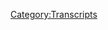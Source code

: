 {{Transcript
    | title         = [[733: October 6, 2022]]
    | caption       = [https://knowledgefight.libsyn.com/733-october-6-2022 Listen to this episode on Libsyn]
    | episodeNumber = [[733: October 6, 2022|733]]
    | length        = 01:35:06
}}

{{MessageBox
    | header     = Warning: Bot Generated Content
    | text       = This transcript was automatically generated by transcription software and likely contains many mistakes and misattributions. Please check the audio for definitive quotes, attribution, and context.
    | image      = N3yvass4myg91.webp
    | imagewidth = 50px
    | id         = warning
}}

{{TranscriptBlock
    | name      = Alex Jones
    | timestamp = 00:00
    | text      = Red Alert. Red alert. Red alert. Red alert. Red alert. Not not not not not not Knowledge Fight. Dan and Jordan. I am sweating. Knowledge fight dot com. It's time to pray. I have great respect for Knowledge Fight. Knowledge Fight. I'm sick of them posing as if they're the good guys saying we are the bad guys. Knowledge Fight. Dan and Jordan. Knowledge Fight. Need money. Andy in Kansas Andy in Andy Stop it Andy in Kan Andy in Kansas. Andy it's time to pray Andy in Kansas, you're on the air. Thanks for holding. Hello Alex I'm a first time caller I'm a huge fan. I love your work. Knowledge Fight. Knowledge Fight dot com. I love you.
}}

{{TranscriptBlock
    | name      = Dan
    | timestamp = 00:59
    | text      = Hey everybody. Welcome back to knowledge fight I'm Dan.
}}

{{TranscriptBlock
    | name      = Jordan
    | timestamp = 01:01
    | text      = I'm Jordan
}}

{{TranscriptBlock
    | name      = Dan
    | timestamp = 01:02
    | text      = We're a couple dudes like to sit around worship at the altar of Celine and talk a little bit about Alex Jones.
}}

{{TranscriptBlock
    | name      = Jordan
    | timestamp = 01:06
    | text      = Oh, indeed. We are Dan.
}}

{{TranscriptBlock
    | name      = Dan
    | timestamp = 01:08
    | text      = Jordan.
}}

{{TranscriptBlock
    | name      = Jordan
    | timestamp = 01:09
    | text      = Dan
}}

{{TranscriptBlock
    | name      = Dan
    | timestamp = 01:09
    | text      = JorDan
}}

{{TranscriptBlock
    | name      = Jordan
    | timestamp = 01:10
    | text      = Quick question for you. What's your bright spot today buddy?
}}

{{TranscriptBlock
    | name      = Dan
    | timestamp = 01:12
    | text      = My bright spot Jordan. Spoiler alert here for Extreme Rules. Watched the WWE pay per view last night. All right, okay. Okay. And it was fine. Fine. Fine. And then at the end,
}}

{{TranscriptBlock
    | name      = Jordan
    | timestamp = 01:25
    | text      = It got extreme?
}}

{{TranscriptBlock
    | name      = Dan
    | timestamp = 01:26
    | text      = lights went out.
}}

{{TranscriptBlock
    | name      = Jordan
    | timestamp = 01:28
    | text      = Okay.
}}

{{TranscriptBlock
    | name      = Dan
    | timestamp = 01:28
    | text      = He's got the whole world.
}}

{{TranscriptBlock
    | name      = Jordan
    | timestamp = 01:31
    | text      = Okay. All right.
}}

{{TranscriptBlock
    | name      = Dan
    | timestamp = 01:32
    | text      = The Fireflies everywhere. Right. Bray Wyatt comes back.
}}

{{TranscriptBlock
    | name      = Jordan
    | timestamp = 01:35
    | text      = Bray Wyatt's coming back coming back.
}}

{{TranscriptBlock
    | name      = Dan
    | timestamp = 01:37
    | text      = Very exciting. Okay, very exciting. He's got his lantern.
}}

{{TranscriptBlock
    | name      = Jordan
    | timestamp = 01:40
    | text      = He's doing the whole thing again.
}}

{{TranscriptBlock
    | name      = Dan
    | timestamp = 01:41
    | text      = Um, I don't know. I wouldn't say it didn't look exactly like he was back to swamp hillbilly Hawaiian shirt Bray. Gotcha. Okay. I think that that would be a mistake to go back to that.
}}

{{TranscriptBlock
    | name      = Jordan
    | timestamp = 01:53
    | text      = I think a Hawaiian shirt is always a mistake. Personally,
}}

{{TranscriptBlock
    | name      = Dan
    | timestamp = 01:55
    | text      = I think that he has grown past that stage. That character has come and gone and evolved into the themed guy. Yeah. Plus, Eric Rowan. One of his guys isn't there anymore. And Luke Harper, the other guy who was in his Wyatt family has now passed away. Oh, shit. Yeah. And so it would be kind of tough to recapture some of what the Wyatt Family was. Yeah, I think it wouldn't be worth going back to that. But I also think going back to the fiend thing might be a mistake at this point, too. So I'm glad that he had his mask off, right, and so like it's not, I don't think it's gonna be horror super villainy thing but rent. I'm so excited to see him back. I don't even watch wrestling that much. And I'm very excited for him. Yes, he's he's a he's an there's something about that Bray Wyatt fella.
}}

{{TranscriptBlock
    | name      = Jordan
    | timestamp = 02:44
    | text      = It is it is really interesting, because we've talked about him extensively, despite the fact that I never watch wrestling. Sure. And I'm even I'm interested in the character. What's interesting is that it seems like that's a character that is great for wrestling that they really don't know how to make work. You know, they're like, this character is great. Let's try putting him places and then they go, Oh, no, that's not where he goes.
}}

{{TranscriptBlock
    | name      = Dan
    | timestamp = 03:06
    | text      = Well, they had the mold of it with like the Undertaker. You had this guy who was like, does he have supernatural powers? Right, kind of? Does he come back from the dead repeatedly?
}}

{{TranscriptBlock
    | name      = Jordan
    | timestamp = 03:16
    | text      = Let's do the thing where we go like, did he? Yeah, was he?
}}

{{TranscriptBlock
    | name      = Jordan
    | timestamp = 03:19
    | text      = He went inside some dudes mind
}}

{{TranscriptBlock
    | name      = Dan
    | timestamp = 03:19
    | text      = It's fine. Yeah, don't worry about it. Don't ask, but he went a little bit far with some of the Bray Wyatt stuff.
}}

{{TranscriptBlock
    | name      = Dan
    | timestamp = 03:27
    | text      = that's true, but I actually think that that's okay.
}}

{{TranscriptBlock
    | name      = Jordan
    | timestamp = 03:31
    | text      = In a moral sense?
}}

{{TranscriptBlock
    | name      = Dan
    | timestamp = 03:32
    | text      = No certainly not. But in terms of superpowers, like Firefly Funhouse thing? Sure. I think it's fine because if you really think about it, Bray Wyatt, he had a superpower when he was a swamp hillbilly cult leader, right. And that was largely manipulation. He really good at manipulating people, which is a human superpower that people can have.
}}

{{TranscriptBlock
    | name      = Jordan
    | timestamp = 03:54
    | text      = Unfortunately in the audio medium you cannot see the pure bug eyes of delight that he has
}}

{{TranscriptBlock
    | name      = Dan
    | timestamp = 04:02
    | text      = you can see the, manipulation, going into people's heads is kind of an extension of the
}}

{{TranscriptBlock
    | name      = Jordan
    | timestamp = 04:06
    | text      = Sure. Sure. Sure. It's an escalation of his already dormant power right? Yeah,
}}

{{TranscriptBlock
    | name      = Dan
    | timestamp = 04:11
    | text      = you're seeing in there like the battle within their mind is kind of an artistic expression of what the person is going through while they're being manipulated. Right or whatever. You could see that being okay, sure, but once once you've got like indestructibility and all this stuff, that it hurts your presence in a fighting league.
}}

{{TranscriptBlock
    | name      = Jordan
    | timestamp = 04:35
    | text      = Yeah, the crucial the crucial part of a fighting league is the possibility of loss right? Yeah.
}}

{{TranscriptBlock
    | name      = Dan
    | timestamp = 04:40
    | text      = So I hope I hope something interesting will happen. I have some faith and fingers crossed. Yeah. Anyway, what's your bright spot?
}}

{{TranscriptBlock
    | name      = Jordan
    | timestamp = 04:49
    | text      = My bright spot is, Dan
}}

{{TranscriptBlock
    | name      = Dan
    | timestamp = 04:50
    | text      = manipulation
}}

{{TranscriptBlock
    | name      = Jordan
    | timestamp = 04:55
    | text      = No, it is that our couch, absolute garbage. Garbage couch. We've had it, it's been torn up, it's time to get rid of the couch.
}}

{{TranscriptBlock
    | name      = Dan
    | timestamp = 05:03
    | text      = Well that's the dogs, right?
}}

{{TranscriptBlock
    | name      = Jordan
    | timestamp = 05:04
    | text      = So, my wife, that little bit a little bit, my wife comes up with a brilliant idea. It's her birthday weekend as well, to replace everything with a giant beanbag chair. And my friend, brilliant idea.
}}

{{TranscriptBlock
    | name      = Dan
    | timestamp = 05:20
    | text      = It's that's an interesting gamble.
}}

{{TranscriptBlock
    | name      = Jordan
    | timestamp = 05:21
    | text      = Genius idea. We got it. It's eight feet long and weighs several hundred pounds, 140 pounds or something? Absurd. Wow. It's huge. So it's a long beanbag. Oh, man. It's the size of your couch. Okay. It's an entire beanbag. It's a great couch. Yeah, that like multiple people can sleep on and the whole thing. Uh huh. It's incredible. I'm telling you. I fell asleep on it last night. And I didn't mean to. I looked over. I was like, Oh, this is fun. And then I was gone. It was 7am this morning. It was that fast. It's like a cloud.
}}

{{TranscriptBlock
    | name      = Dan
    | timestamp = 05:52
    | text      = It's the new waterbed.
}}

{{TranscriptBlock
    | name      = Jordan
    | timestamp = 05:53
    | text      = Oh, yes. She She wins for ever. Wow. Because that thing is incredible.
}}

{{TranscriptBlock
    | name      = Dan
    | timestamp = 05:58
    | text      = It's her birthday weekend and she got you a gift
}}

{{TranscriptBlock
    | name      = Jordan
    | timestamp = 06:00
    | text      = Well we split it. Okay.
}}

{{TranscriptBlock
    | name      = Dan
    | timestamp = 06:04
    | text      = That's, that sounds really cool. I mean, like, I don't think I have any negative memories of your couch. But that sounds like still an upgrade. Yeah.
}}

{{TranscriptBlock
    | name      = Jordan
    | timestamp = 06:12
    | text      = Oh, man. You gotta, I'm going to evangelize for beanbags. I'm not talking about any brand. I don't want anybody to go buy a beanbag. I mean, if you've got eight foot of something that you can fit beanbags in it, you get a couch, man.
}}

{{TranscriptBlock
    | name      = Dan
    | timestamp = 06:27
    | text      = It's just you're evangelizing for the idea of like, like those commercials you'd see for milk. Like, it's not, we're not we're not advertising a brand
}}

{{TranscriptBlock
    | name      = Jordan
    | timestamp = 06:38
    | text      = Brought to you by ABA, the American Beanbag Association.
}}

{{TranscriptBlock
    | name      = Dan
    | timestamp = 06:43
    | text      = So Jordan today we got an episode to go over. Yes. We're gonna be talking about October 6 2022. That is Thursday of last week, actually, the day that closing arguments were happening and the jury began. Its deliberation, I guess. Sure. Although I guess most of that was Friday. They will be back in session on Tuesday. And I would be surprised if we didn't have a verdict and a damages. claim. The
}}

{{TranscriptBlock
    | name      = Jordan
    | timestamp = 07:12
    | text      = verdict? The verdict? Word verdict. Sounds good.
}}

{{TranscriptBlock
    | name      = Dan
    | timestamp = 07:15
    | text      = I said it and it didn't feel right. Trying to find
}}

{{TranscriptBlock
    | name      = Jordan
    | timestamp = 07:17
    | text      = because it feels like we're in a criminal trial if you say verdict.
}}

{{TranscriptBlock
    | name      = Dan
    | timestamp = 07:20
    | text      = But yeah, that should I would assume that comes down on Friday or on Tuesday, or Wednesday, because at the end of the day on Friday, they were asking, the jury had a question for the judge. Right, which was, is there a reason that Lafferty is name is first? Yeah, among the plaintiffs, it's Lafferty et al versus. Right. And that to me, the reason you would ask that is trying to figure out if some people should get more than like, it's spreading it out among the people or if it's equal, and to me that kind of has the indication of like, we're pretty close.
}}

{{TranscriptBlock
    | name      = Jordan
    | timestamp = 07:56
    | text      = Yeah, if they're, if they're like, Wait, so if Lafferty is the first name, does that mean that we should get Lafferty a bump, you know, like, Should Lafferty get a little bit of an extra jump?
}}

{{TranscriptBlock
    | name      = Dan
    | timestamp = 08:08
    | text      = That's how I read it.
}}

{{TranscriptBlock
    | name      = Jordan
    | timestamp = 08:08
    | text      = Yeah, that seems about right.
}}

{{TranscriptBlock
    | name      = Dan
    | timestamp = 08:10
    | text      = I'm not sure of another way to interpret it. There might be but it feels like Tuesday's probably gonna be
}}

{{TranscriptBlock
    | name      = Jordan
    | timestamp = 08:15
    | text      = Yeah, I would be I mean, I would I would say that our vibe was the broad strokes have been kind of banged out. Now we're getting down to the details.
}}

{{TranscriptBlock
    | name      = Dan
    | timestamp = 08:23
    | text      = Yeah. So we'll see about that. But it's interesting to check, in see how Alex is doing on the day of the closing arguments.
}}

{{TranscriptBlock
    | name      = Jordan
    | timestamp = 08:30
    | text      = See how it goes.
}}

{{TranscriptBlock
    | name      = Dan
    | timestamp = 08:32
    | text      = But before we get to that, let's take a little moment. Jordan, say hello to some new wonks.
}}

{{TranscriptBlock
    | name      = Jordan
    | timestamp = 08:35
    | text      = That's a great idea.
}}

{{TranscriptBlock
    | name      = Dan
    | timestamp = 08:36
    | text      = So first, Al in Bristol, thank you so much you are now a policy wonk.
}}

{{TranscriptBlock
    | name      = Alex Jones
    | timestamp = 08:39
    | text      = I'm a policy wonk.
}}

{{TranscriptBlock
    | name      = Jordan
    | timestamp = 08:40
    | text      = Hello, Al!
}}

{{TranscriptBlock
    | name      = Dan
    | timestamp = 08:40
    | text      = our next, kegs. Thank you so much. You are now policy wonk.
}}

{{TranscriptBlock
    | name      = Alex Jones
    | timestamp = 08:42
    | text      = I'm a policy wonk.
}}

{{TranscriptBlock
    | name      = Dan
    | timestamp = 08:43
    | text      = Thank you very much.
}}

{{TranscriptBlock
    | name      = Dan
    | timestamp = 08:47
    | text      = Next, thank you so much to the Luxembourg hurling goalie Luxembourg City, the grand duchey of Luxembourg, not Germany. Alex, you're fucking dope. Thank you so much. You are now policy wonk.
}}

{{TranscriptBlock
    | name      = Alex Jones
    | timestamp = 08:58
    | text      = I'm a policy wonk.
}}

{{TranscriptBlock
    | name      = Jordan
    | timestamp = 08:59
    | text      = Thank you very much. I love that part of Austria.
}}

{{TranscriptBlock
    | name      = Dan
    | timestamp = 09:01
    | text      = This allows me to say something kind of fun with that is that sending out these buttons? There's a couple that have gone to Luxembourg. And I wanted to write Luxembourg, France. But I realized like this is not the place where it's
}}

{{TranscriptBlock
    | name      = Jordan
    | timestamp = 09:14
    | text      = not the time. Maybe you could write it on the inside of the envelope
}}

{{TranscriptBlock
    | name      = Dan
    | timestamp = 09:18
    | text      = The one setting you don't want to make a geography joke is envelopes.
}}

{{TranscriptBlock
    | name      = Jordan
    | timestamp = 09:23
    | text      = Oh, I know. But whoever got those in France would have been like this was very funny.
}}

{{TranscriptBlock
    | name      = Dan
    | timestamp = 09:27
    | text      = Yeah. Next because of Dan and knowledge fight. I am in to country music. Thank you so much. You are now policy walk.
}}

{{TranscriptBlock
    | name      = Alex Jones
    | timestamp = 09:33
    | text      = I'm a policy wonk.
}}

{{TranscriptBlock
    | name      = Jordan
    | timestamp = 09:34
    | text      = Thank you very much.
}}

{{TranscriptBlock
    | name      = Jordan
    | timestamp = 09:35
    | text      = I'm a policy wonk.
}}

{{TranscriptBlock
    | name      = Dan
    | timestamp = 09:35
    | text      = Hey, all right. I'm fine with country. Next scrambled Meggs and her sweet baby Kitler. Thank you so much. You're now policy wonk.
}}

{{TranscriptBlock
    | name      = Dan
    | timestamp = 09:36
    | text      = Thank you very much, but that's a scary cat.
}}

{{TranscriptBlock
    | name      = Dan
    | timestamp = 09:40
    | text      = It's a cat with a Hitler mustache. Apparently. They assured me it's not
}}

{{TranscriptBlock
    | name      = Jordan
    | timestamp = 09:53
    | text      = pro no pro Kitler. No. No cat is not into him. Hitler and the cat is not Hitler.
}}

{{TranscriptBlock
    | name      = Dan
    | timestamp = 10:01
    | text      = I don't I hope not. Okay. All right. I'm assured that this is a cute thing. Okay. And finally, Susan A thank you so much. You are now policy wonk.
}}

{{TranscriptBlock
    | name      = Alex Jones
    | timestamp = 10:09
    | text      = I'm a policy wonk.
}}

{{TranscriptBlock
    | name      = Jordan
    | timestamp = 10:10
    | text      = Thank you very much.
}}

{{TranscriptBlock
    | name      = Dan
    | timestamp = 10:11
    | text      = Thank you. So Jordan, before we get into this episode, here is a little out of context drop for today's show.
}}

{{TranscriptBlock
    | name      = Alex Jones
    | timestamp = 10:16
    | text      = And it's stroke out time, baby. WOO! Liberal.
}}

{{TranscriptBlock
    | name      = Dan
    | timestamp = 10:21
    | text      = Woo! It's stroke out time.
}}

{{TranscriptBlock
    | name      = Jordan
    | timestamp = 10:26
    | text      = It's stroke out time baby, woo, liberal. That's, that's, you know, a word has turned into something without meaning whatever. You're just saying it like that. WOO!  Liberal. Okay, what does that mean? What does liberal mean in that context?
}}

{{TranscriptBlock
    | name      = Dan
    | timestamp = 10:40
    | text      = Yeah. If Alex, it's sort of, like his git 'er done.
}}

{{TranscriptBlock
    | name      = Jordan
    | timestamp = 10:46
    | text      = just it's a meaningless phrase now.
}}

{{TranscriptBlock
    | name      = Dan
    | timestamp = 10:49
    | text      = So we started off here, and Alex is really big into the nuclear war discussion. Sure. And so that's kind of kind of where his head's at. At the beginning.
}}

{{TranscriptBlock
    | name      = Alex Jones
    | timestamp = 10:58
    | text      = The US government has come out has been secretly buying potassium iodine pills, for not just people in Europe, not just the troops in Europe, not just the CIA, but federal employees. And it's also come out last week that federal employees are preparing emergency evacuation plans to deep underground bases, mainstream news. Wow, mainstream news everywhere that billionaires are already moving into their bunkers, or have already moved into their bunkers in the southern hemisphere. Again, I've had in depth discussions with not one, not two, but three, well known billionaires, about when do they think they should relocate to the southern hemisphere? Is that a good idea? And I said, Absolutely. They said, Well, are you going to relocate? And I said, I don't have all this money. The media says, I do know, I have a trailer my parents paid for on their ranch. That's been our family since the 1820s. And I love it. It's beautiful. It's over the lake and everything else. And we'll just go there and probably die during all this. But that's just how it works.
}}

{{TranscriptBlock
    | name      = Dan
    | timestamp = 12:04
    | text      = I also have six houses.
}}

{{TranscriptBlock
    | name      = Jordan
    | timestamp = 12:05
    | text      = When did your parents buy a trailer in 1820?
}}

{{TranscriptBlock
    | name      = Dan
    | timestamp = 12:09
    | text      = No, it's a it's from like a land grant or something like it's
}}

{{TranscriptBlock
    | name      = Jordan
    | timestamp = 12:13
    | text      = not the trailer? Oh, no. I was like, Where did this trailer for the 1820s come from?
}}

{{TranscriptBlock
    | name      = Dan
    | timestamp = 12:17
    | text      = No, it's not an antique trailer. So the idea of the billionaires are asking Alex if it's time to bug out is ridiculous on its face. But it's a fun way for Alex to weave in a little complaint about how the courts think he has more money than he does. There's a kernel of truth to the story that Alex was telling about the US government buying a bunch of pills that treat radiation poisoning, but he's just way off. And he's telling the story wrong. This is about a recent $290 million purchase of a drug called Nplate. It's not potassium iodide, as Alex will go on to say and such. But Alex isn't really a details guy. So yeah, this is not the first time that the government administration for strategic preparedness and response has purchased such medication. But it is the first time with Nplate mostly because he was only approved for this purpose in 2021. This is the end result of financing that the HHS began in 2019 on this drug, and it serves a purpose in the Strategic National Stockpile. But it apparently isn't that great of a drug to respond to nuclear attacks, predominantly because it needs to be used fairly quickly after exposure to be effective. Right. So if like a city was nuked, this wouldn't really be that useful. No, this is more like it would be too difficult,
}}

{{TranscriptBlock
    | name      = Jordan
    | timestamp = 13:29
    | text      = right? This is more like if you were working in a situation where radiation would occur, then you could do that and then on upon the completion, you would then take the drug,
}}

{{TranscriptBlock
    | name      = Dan
    | timestamp = 13:37
    | text      = I would assume that that would be very helpful use Right, right. This is not a strong indicator that we are more or less likely to be involved in a nuclear confrontation. But right now, this is Alex's big narrative. COVID is eased onto the back burner where apparently millions of people are being killed by the vaccine all the time, and there's a new bombshell every day, but this isn't really varsity storyline material anymore. The audience has kind of burned out on this.
}}

{{TranscriptBlock
    | name      = Jordan
    | timestamp = 14:03
    | text      = I mean, you know you the first few weeks of millions and billions of people dying every day you're like this is big news. But then after you've seen I began to suppose mathematically 2.3 billion people die in the past two months you know, you're like why is Alex continuing to talk about the story for a, boring
}}

{{TranscriptBlock
    | name      = Dan
    | timestamp = 14:20
    | text      = for Alex's audience to believe that any of the stuff that he's saying is true. There would have to be bodies piled up in every city
}}

{{TranscriptBlock
    | name      = Jordan
    | timestamp = 14:27
    | text      = everywhere we would have to be be Monty Python, bring out your dead level.
}}

{{TranscriptBlock
    | name      = Dan
    | timestamp = 14:31
    | text      = Yeah, so it's tough to focus on that too much. He can only lie about his trial so much before he turns into Lenny Bruce and the prospect of nuclear war is exactly the kind of thing that will keep the audience just the right kind of scared. Thus, we can expect that any headline that even halfway sounds like it could possibly point to Russia nuking the US is going to be covered as proof that that's just around the corner. It's a pretty sweet deal too. Because when Alex makes the stakes that severe it's really easy for him to obscure his obvious support for Putin. Yeah, it's there's that issue, and he sells iodine. It's just like, as Alex would call it a 360 win. All over the place, just win win win.
}}

{{TranscriptBlock
    | name      = Jordan
    | timestamp = 15:12
    | text      = I do appreciate I do appreciate that. We're we're talking about a guy who's who's like a an inveterate conman and salesman and liar and all this stuff. And it's like, when you're talking about nuclear war and billionaires, and yet you're still adding that like, old time and I talked to not one, not two. That's right. Three billionaires about evacuating from their home, you know, and you're like, Okay, Jesus Christ. This is a nuclear war. What do we
}}

{{TranscriptBlock
    | name      = Dan
    | timestamp = 15:41
    | text      = who the fuck are you talking to also, um, I get the flourish that you're pointing out. And I do think it's, it's snake oily. But who are they? I think he wants us to think one is Elon Musk.
}}

{{TranscriptBlock
    | name      = Jordan
    | timestamp = 15:53
    | text      = Right. Right. I think I think well, yeah, that makes sense. Because he's a piece of shit. The Rogen connection. Yeah. And Rogan's not a billionaire. No, I mean, you know, not yet I guess. Probably Michael Jordan. Oh, Jordan. Jordan is huge. And do evacuations these days. Bezos. No. Bezos doesn't talk to anybody. I think Bezos is a robot.
}}

{{TranscriptBlock
    | name      = Dan
    | timestamp = 16:15
    | text      = Bezos isn't going into the southern hemisphere. He's going to space Absolutely. Yeah.
}}

{{TranscriptBlock
    | name      = Jordan
    | timestamp = 16:18
    | text      = He's going into the safest place he knows. So it's
}}

{{TranscriptBlock
    | name      = Dan
    | timestamp = 16:20
    | text      = like all of them are go to space. Go to South America.
}}

{{TranscriptBlock
    | name      = Jordan
    | timestamp = 16:24
    | text      = You're gonna love it up there anyway.
}}

{{TranscriptBlock
    | name      = Dan
    | timestamp = 16:27
    | text      = Testosterone, right? You need it manliness? Sure its way down go
}}

{{TranscriptBlock
    | name      = Alex Jones
    | timestamp = 16:32
    | text      = pepper Carlson being attacking my right wing media for pointing out that men have record low testosterone in the year 2022. You look up the statistics. A 20 year old man has the testosterone of a 60 year old man in the 1950s a 40 year old man has a disaster on an 80 year old man. They are putting chemicals in the food and everywhere else to totally and absolutely destroy masculinity, ladies and gentlemen. And that's just how it works to start around turns on your cells turns everything on. And they are doing everything they can to try to block natural testosterone replacement systems that are out there. He had so many great herbs and so many great products by the way, we have Super Male Vitality and alpha power both back in stock Super Bowl XL Lau pressed herbs
}}

{{TranscriptBlock
    | name      = Jordan
    | timestamp = 17:21
    | text      = smooth. It's like there was a problem. Right? That is that's nationally known. And then for some reason, he just has the solution, man. That's why
}}

{{TranscriptBlock
    | name      = Dan
    | timestamp = 17:29
    | text      = it's so smooth.
}}

{{TranscriptBlock
    | name      = Jordan
    | timestamp = 17:30
    | text      = It's so nice.
}}

{{TranscriptBlock
    | name      = Dan
    | timestamp = 17:31
    | text      = So I mean Tucker is being made fun of for other reasons shot for talking about testosterone levels writing decreased. It's more like the ridiculous man folk that it goes in. Yeah, is is promoting. So that's that's one thing. And then his numbers are way off. testosterone levels have decreased somewhat, according to some studies, although there's also some arguments that can be made that these studies are a little bit like not not as precise as you would want them. Right, right. But yeah, Alex's numbers are highly exaggerated. Let me
}}

{{TranscriptBlock
    | name      = Jordan
    | timestamp = 18:07
    | text      = let me throw this out at you here's my here's my explanation for it doesn't require any kind of like chemicals in the water or anything. If we're going to say that men in that time period had more testosterone than we do now is it not also possible seeing as how we know that a an overabundance of testosterone leads to aggressive behavior that all those wars we had for a good long while got all those testosterone the men like the most testosterone demanding got those guys out of the picture. Now as a fucking species, we have lost testosterone because of their dumb warfighting. How about that
}}

{{TranscriptBlock
    | name      = Dan
    | timestamp = 18:45
    | text      = some of that's possible other things that people point to our increased levels of obesity. Sure, that
}}

{{TranscriptBlock
    | name      = Jordan
    | timestamp = 18:50
    | text      = one makes more sense than mine, but I think I think mine still pretty good.
}}

{{TranscriptBlock
    | name      = Dan
    | timestamp = 18:53
    | text      = Yeah. You have an interesting bottleneck kind of argument. I don't know. Anyway, that was as smooth of a sales pitch as I've ever seen. Yeah, that was that was that was just was nailed it. So we got a story about a young person who died. And of course, it's got to be COVID related.
}}

{{TranscriptBlock
    | name      = Alex Jones
    | timestamp = 19:15
    | text      = Look at this lady. You see these every day. Tributes paid to a player after her untimely passing as family says beloved daughter will be sadly missed. Jean Alogliptin played at St. Ange, ladies Gaelic Football Club passed away from a massive heart attack, but they won't even talk about the fact that she was vaccinated, which they confirm. Beautiful, healthy, having a great time getter than a doornail that's the evil we'll have the New World Order Waterford GA, mourn the untimely passing of a young player. She's dead now. Look at that beautiful young lady having so much fun out They're, like my oldest daughter Charlotte looks looks a lot like Charlotte. Dad. Dad, dad
}}

{{TranscriptBlock
    | name      = Dan
    | timestamp = 20:07
    | text      = leash is a little disrespectful. So this is an article from the Sun that Alex is reading. Nowhere in the story does it say what this woman's cause of death was nor even how she died. All it says is that it was quote, due to illness is a pretty broad category. That's a big one. The article quotes a Facebook post as saying that she had a brief illness, so it's probably not something that was chronic. And on her memorial page, there's a link where you can donate to a meningitis research organization. This doesn't mean that she contracted a severe case of meningitis. But that is a distinct possibility. Given these data points, you would think, anyway, there's no indication that this woman was vaccinated, nor that her passing had anything to do with a vaccination or a massive heart attack, right, as Alex is saying, but that doesn't matter for Alex. For him, every dead young person is a perfect prop to use as proof of his conspiracies. And this has the effect of encouraging harassment of people who knew these tragically, deceased youths. The entire narrative is dumb, baseless, and has the potential to hurt people. So it's right up Alex's alley, mostly because it's easy, and it allows him to make shit up instead of doing any work,
}}

{{TranscriptBlock
    | name      = Jordan
    | timestamp = 21:14
    | text      = right? Especially considering if you stop and think about what he's trying to argue. And so let's say so this is the Gaelic Football Club who's in the sun, I assume this is an Ireland or something like that. Okay, so in Ireland, the vaccination rates are like 98%. Right? So that means that if you go through the statistics, there are more than one young person dying in a year. Right. So there's like, let's say there's 1000 Young people who die in a year in Ireland, 98% of them, you have to then say, well, it's it's COVID, or it's a vaccine or anything, because they're all vaccinated.
}}

{{TranscriptBlock
    | name      = Dan
    | timestamp = 21:50
    | text      = Yeah, yeah. That is a sort of a hack. Yeah, a little bit. Yeah. But yeah, one of the things I think is really interesting that you can note there is that the article doesn't say anything about heart attack, that is not the case at all. But she is a football soccer player. And this is the go to, for Alex Ryan, the right wing media, their talking points are all about like the soccer players having heart attacks. And so Alex has just used that almost instinctually the knee jerk to say it was a heart attack. And he's just, I mean, he's making shit up about a tragically passed young woman totally and making making her a property. Right? It's,
}}

{{TranscriptBlock
    | name      = Jordan
    | timestamp = 22:30
    | text      = and it's unfortunate how it's like, it's both so easy and so transparent why they're doing it, you know, like, obviously, look, this young person athlete, in above average shape, in the prime of her growth, like all of those things. And so if even that can happen, you know, then it must be that evil that kind of, and the
}}

{{TranscriptBlock
    | name      = Dan
    | timestamp = 22:52
    | text      = audience is primed to see those details like young person athlete and think like, it's not right, they're dead totally. And imagine giving them an excuse and an explanation for why this thing happened. But it's just your own made up explanation to serve your own purposes, even though
}}

{{TranscriptBlock
    | name      = Jordan
    | timestamp = 23:11
    | text      = and even that it's like you, you know, this is so clearly chosen for the narrative reason. Yes. So clearly.
}}

{{TranscriptBlock
    | name      = Dan
    | timestamp = 23:19
    | text      = So this next clip, Alex gets into some dumb shit, yeah, but I've titled this clip the blood of the jab, because it says that and I thought it was very, pretty fun.
}}

{{TranscriptBlock
    | name      = Alex Jones
    | timestamp = 23:30
    | text      = Now, here's the big enchilada. This is up on infowars.com, having it added to the live show feed right under the broadcast feed. The blood of the jab is a peer reviewed study of 1006 people who took the jab and what happened to their blood randomly selected 94% of people showed abnormalities in their blood after the jab. 100% of the showed alterations to their blood post injection. This is not normal.
}}

{{TranscriptBlock
    | name      = Dan
    | timestamp = 23:57
    | text      = The blood of the jam.
}}

{{TranscriptBlock
    | name      = Jordan
    | timestamp = 23:58
    | text      = Yeah, you can't just say that and not have us be in like a video game where like, oh, oh, you don't know him. He has the blood of the
}}

{{TranscriptBlock
    | name      = Alex Jones
    | timestamp = 24:06
    | text      = jab deep within him.
}}

{{TranscriptBlock
    | name      = Dan
    | timestamp = 24:10
    | text      = opens a new quest. Sleeve the blood of the jam. Yes. So a couple quick points. This isn't new. I found a blog post about this narrative from September and it's based on conspiracies that were going around last year. There's a blog post about this on Sgt report and I decided to use that to see where the underlying information on this was coming from. This blog claims quote, three surgeons from Italy conducted a study which found that nearly everyone who gets quote vaccinated for the Wuhan Coronavirus parenthesis COVID-19 I'm sorry, hold on one second, right. Yeah, with mRNA injections ends up developing tainted blood. So far, we're a little off from Alex's initial statement. They are claiming that this is peer reviewed, but it's definitely the same thing Alex is talking about because it includes the 1006 people in this Don't eat right and the 94% number is there to write. In the first paragraph about the Italian surgeons alleged study there's a hyperlink on the words found that which takes you to an article on a blog called 100% fed up with the headline, quote, teacher arrested and jailed for refusing to use students preferred pronouns. I'm not sure like if they just copy and pasted the wrong link, but this has nothing to do with the COVID vaccine story.
}}

{{TranscriptBlock
    | name      = Jordan
    | timestamp = 25:27
    | text      = Wow. That you know, you've got multiple tabs open you think you've got one on your clipboard and you accidentally on the other
}}

{{TranscriptBlock
    | name      = Dan
    | timestamp = 25:33
    | text      = I kind of suspect that it's just like to have a hyperlink Yeah, it's just for looks, they make it easy to click on. Yeah, the blog post itself is a reposting of an article on DC clothesline so I followed that link to an article titled quote, study 94% of mRNA jab recipients found to have metal like objects in their blood
}}

{{TranscriptBlock
    | name      = Jordan
    | timestamp = 25:57
    | text      = so we've we've we've laundered from metal like definitely not computer chip devices blood to now it's just tainted blood
}}

{{TranscriptBlock
    | name      = Dan
    | timestamp = 26:06
    | text      = right gotcha wild that Alex didn't lead with that metal like object seems pretty attention getting big enchilada worth it.
}}

{{TranscriptBlock
    | name      = Jordan
    | timestamp = 26:12
    | text      = Yeah,
}}

{{TranscriptBlock
    | name      = Dan
    | timestamp = 26:13
    | text      = this DC clothesline article is just a repost of an article from Natural News the site run by Mike Adams, the health Ranger, one of Alex's good buddies, and now we've essentially come full circle. Do you see the entire lifecycle of this bullshit
}}

{{TranscriptBlock
    | name      = Jordan
    | timestamp = 26:27
    | text      = fucking that is oh my god that's that's like sacred geometry like movement in its good fucking honey BS bullshit shape. Yeah. Oh my god, it's
}}

{{TranscriptBlock
    | name      = Dan
    | timestamp = 26:41
    | text      = the circle of life. From it's awesome. Just
}}

{{TranscriptBlock
    | name      = Jordan
    | timestamp = 26:46
    | text      = put it on Natural News. And then it'll travel all the way around back to Natural News.
}}

{{TranscriptBlock
    | name      = Dan
    | timestamp = 26:52
    | text      = The DC clothesline article actually has the same words, hyperlinked in the first paragraph. And these also go to the transphobic article about a teacher not liking pronouns, so they just copy and pasted that mistake happened early on, no one caught it. And it was just copy pasted into all these websites with no quality assurance or even a second thought given anyone even read these. It took a while. But I traced down the study in question and it's a paper published in the International Journal of vaccine theory, practice and research. The journal claims that they only published peer reviewed stuff, but if you consult their page on what it means to them, that just means that their editors give submissions a once over before they publish them. Right, right. They're your peers. Yeah, the words peer review don't mean the same thing to them as they listen if they
}}

{{TranscriptBlock
    | name      = Jordan
    | timestamp = 27:37
    | text      = can serve on a jury, a jury of your peers than they are your peer review and therefore if they review it that it is peer reviewed.
}}

{{TranscriptBlock
    | name      = Dan
    | timestamp = 27:45
    | text      = Beyond that it's just a lunatic anti Vax front. Their editor in chief is a man named John Oller, a linguist who has been a big proponent of the discredited vaccines cause autism theories. In fact, Andrew Wakefield himself wrote the foreword for Ahlers book. There are board also includes multiple members of the Children's Health defense, which is just another anti Vax front. This includes that Group's General Counsel Mary s. Holland and their Chief Scientific Officer Brian s. Hooker. A guy named Daniel browdy is also on the board. His most recent published paper is titled quote, the COVID-19 concoction, a recipe for successful psychological operations.
}}

{{TranscriptBlock
    | name      = Jordan
    | timestamp = 28:25
    | text      = Interesting. That's a that peer reviewed I'm sure, he's also
}}

{{TranscriptBlock
    | name      = Dan
    | timestamp = 28:29
    | text      = apparently a linguist. A closer look reveals that pretty much all of the board members are anti Vax activist and almost all of them have a history of pushing the fraudulent connection between vaccines and autism. The journal has only existed since July 2020. And their second issue was dedicated wholly to COVID-19. With it includes an article by their editor in chief titled quote, buying and selling with the mark of the beast. This is not a journal to be taken seriously. It's a fraud propped up by anti Vax activists looking to create a legitimate looking facade to capitalize on COVID fears and rising anti Vax sentiment among the right wing. Anyway, that's the source for Alex. That's what he's laundering but he's not even on time with this one. Yeah, at best. He's reporting a bombshell story about an alleged study in a bullshit anti Vax journal at least a month late. Yeah. So that's the big enchilada.
}}

{{TranscriptBlock
    | name      = Jordan
    | timestamp = 29:25
    | text      = You know, here's here's my pitch. All right. When I become God King in like few weeks, right, naturally, yeah, it's on the clock. Oh. Boy, not doing well. No, he's really fucking up in his in his dotage.
}}

{{TranscriptBlock
    | name      = Dan
    | timestamp = 29:42
    | text      = It's happening again. The two before what I was referencing is he said in a Tucker Carlson interview like that he is going to be president.
}}

{{TranscriptBlock
    | name      = Jordan
    | timestamp = 29:53
    | text      = Oh, okay. Yeah. Oh, good for him. Yeah.
}}

{{TranscriptBlock
    | name      = Dan
    | timestamp = 29:55
    | text      = For him. He said, Well, if I become president, what I'm Gotta become all right. That's
}}

{{TranscriptBlock
    | name      = Jordan
    | timestamp = 30:03
    | text      = referencing That's confidence. That's the type of psychopathic confidence you need to become president in a certain way. So country Yeah, country wide ruled national rule. When you name things, it has to sound kinda like what it is, you know, like so we've got like the the APA, the American Psychological Association. You know what that is? You get it. You understand that
}}

{{TranscriptBlock
    | name      = Dan
    | timestamp = 30:28
    | text      = association of psychologists in America.
}}

{{TranscriptBlock
    | name      = Jordan
    | timestamp = 30:31
    | text      = Exactly. Right. But if you're like the American vaccine Association, and you're one of these dudes, you can't name your shit that you don't get to name it that like, that's my that in my head. That just makes so much sense. I'm just like, Nah, not odd. Yeah, we're like, an abortion crisis center where that the anti abortion pregnancy centers where they're like, oh, we'll teach you what to do. And its prey, you know? And it's like, No, you shouldn't be able to name yourself anything that sounds healthy. Right? You should be like junk food. Abortion Hate. Like that's your name.
}}

{{TranscriptBlock
    | name      = Dan
    | timestamp = 31:02
    | text      = Yeah. You don't want to like you. You'd be against the like, Greenland. Iceland. Yes, totally. You don't want like some city in the middle of Illinois, to advertise paradise Paradiski. Rado,
}}

{{TranscriptBlock
    | name      = Jordan
    | timestamp = 31:16
    | text      = you're in Alabama. And if you name your if you're like, trying to neighbors, hey, let's incorporate a town called pears. Blackhawk helicopters dropped down from the skies. That's what we're talking about. All
}}

{{TranscriptBlock
    | name      = Dan
    | timestamp = 31:27
    | text      = right. Yeah. Look forward to that. Yeah. So Alex plays a clip of John McAfee. From blue gray. It's talking about power, and how it corrupts and what have you, well, no, love doesn't need power. The negative parts inside you. They're the ones that need power to be expressed. Love just
}}

{{TranscriptBlock
    | name      = Jordan
    | timestamp = 31:50
    | text      = flows. I'm taking that advice from McAfee, right? Interesting.
}}

{{TranscriptBlock
    | name      = Dan
    | timestamp = 31:54
    | text      = Yes. And so Alex gets up in his head about how like, the audience has given him power. He loves them and respect. Sure.
}}

{{TranscriptBlock
    | name      = Alex Jones
    | timestamp = 32:02
    | text      = And I'm very respectful of the incredible power that you have given me. And I thank you from the bottom of my heart, because I love the children. What love justice, and I love crushing bullies and scum. That's why they've cast me as a bully. It's why they've lied about who I am. Because they know, truth is contagious. And they know victory when they see it. And it's not just me. That's the victory. It's this crew. It's you, the viewers and listeners and activists or affiliates. It's everyone. It's all of us together on this epic journey. That is the human experience. All right, ladies and gentlemen, let's look at the main threat. The great threat of world war three, and the proxy war. Now spinning out of control, here are some of the headlines. Poland suggests this is one of guardian, US hosting nuclear weapons amid growing fears of Putin threats. They suggest there's a bear live in the woods. I'm sorry, let's see. Of course that's going on. And, and I I know all this from my contacts. But I also just know us weapons doctrine, not two, but three nuclear weapons in Poland since the fall of Soviet Union, but now they're ready. They're poised there and the triggers are live. What an insane escalation.
}}

{{TranscriptBlock
    | name      = Dan
    | timestamp = 33:34
    | text      = I was making all this up. What an insane series of words. Yeah, he's also pretending that this headline means that Poland is suggesting that they have nuclear weapons there, whereas the actual story is that they requested nuclear weapons be moved there. Yeah, Alex conveniently didn't read the sub headline of this story from The Guardian, quote, request is widely seen as symbolic as moving nuclear warheads closer to Russia would make them less militarily useful. Also, this article is about Poland's President making this request of the United States but includes this sentence, quote, The White House has said it had not received such a request shims maybe like the article says symbolic
}}

{{TranscriptBlock
    | name      = Jordan
    | timestamp = 34:18
    | text      = Yeah, so the polling guys like hey, you know, it'd be nice because this guy is a fucking crazy dude over here. I mean, maybe if we had some nukes, we'd be fine. And everybody's like, we're not actually going to put him there. But we get what you're trying to say, Man, that guy is gonna shoot Yeah, right. Got it. But Gotcha.
}}

{{TranscriptBlock
    | name      = Dan
    | timestamp = 34:33
    | text      = But like Alex's sort of, you know, his where his bread is buttered right now with the nuclear war fears, right? It becomes like everything is not only a misrepresentation of the headline, yeah, he adds like a hat on top of it. Ya
}}

{{TranscriptBlock
    | name      = Jordan
    | timestamp = 34:48
    | text      = know, the situation that Poland is in more is like a gas station robbery, where it's just it's just the United States and Poland and the guys like, with his eyes Just kind of pointing back to the gun. You know, like that kind of thing. That's where we're at.
}}

{{TranscriptBlock
    | name      = Dan
    | timestamp = 35:06
    | text      = That seems about right. Yeah. So, look, there's gonna be a nuke probably, maybe, who knows, maybe it'd be a false flag could be maybe it'll be dirty. It could be anything
}}

{{TranscriptBlock
    | name      = Alex Jones
    | timestamp = 35:13
    | text      = us buying $290 million worth of anti radiation drugs for use in nuclear emergency and they're running nuclear emergency ads in New York and Denver. And high level federal employees. It's in the news have been given.
}}

{{TranscriptBlock
    | name      = Dan
    | timestamp = 35:29
    | text      = I got to stop here. What is a nuclear emergency ad?
}}

{{TranscriptBlock
    | name      = Jordan
    | timestamp = 35:32
    | text      = It's an ad for nuclear emergency.
}}

{{TranscriptBlock
    | name      = Dan
    | timestamp = 35:34
    | text      = I don't know what he's talking about.
}}

{{TranscriptBlock
    | name      = Alex Jones
    | timestamp = 35:39
    | text      = Bug Out directions and bug out backpacks and where to escape to in the event of war. The Biden regime is buying tutor 90 million and anti radiation drugs for use in nuclear emergencies. When escalating tensions with Russia, and heightening threats of a nuclear war. Think the globalist might release a dirty bomb or maybe a low yield nuclear weapon claim Russia did it. We're in the age of war, the age of false flag.
}}

{{TranscriptBlock
    | name      = Dan
    | timestamp = 36:03
    | text      = Yeah. So now let's just imagine a scenario that I think is unlikely. But let's imagine a nuclear a small nuke goes off in US city. Sure, or something like that? Sure. Alex has laid the groundwork. It's a false flag, man.
}}

{{TranscriptBlock
    | name      = Jordan
    | timestamp = 36:16
    | text      = I mean, I'm gonna go out and I'm gonna say Alex is like, this is a situation where I feel like it's fine if Alex kind of is like, ah, nukes. They're so scary, because, honestly, if a nuke does go off in a city, no one's gonna give a shit what Alex has to say anymore. I don't know if that's true. People will listen, but they're gonna we're all going to be real busy with everything else that's going on.
}}

{{TranscriptBlock
    | name      = Dan
    | timestamp = 36:40
    | text      = You're not wrong. I think I think I still have a problem with it. If only because of I think I also I'm of two minds. Sure. One side of it is nuclear war very serious, and not to be taken out fully. And people exaggerating the threat of it right. For the sake of us not ending up.
}}

{{TranscriptBlock
    | name      = Jordan
    | timestamp = 37:04
    | text      = They're not good. Well, no, I actually Oh, no, I read that wrong. Yeah, no, I get what you're saying. You know,
}}

{{TranscriptBlock
    | name      = Dan
    | timestamp = 37:10
    | text      = if that is what it takes to take things, seriously, chips are like, Hey, let's never get to that point. Right. I can kind of get into that.
}}

{{TranscriptBlock
    | name      = Jordan
    | timestamp = 37:18
    | text      = Well, if people had acted like that about climate change in the 70s. You know,
}}

{{TranscriptBlock
    | name      = Dan
    | timestamp = 37:23
    | text      = with Alex, the problem that I have is that he's not doing anything to avert nuclear war or make it less likely right. He is manipulating the audience's emotions in order to sell them bigotry and iodine. Yes, there is that so I find that to be distasteful Yes. I think taking it seriously and like, you know, being like, pretty gung ho against it. Sure. Great, but this is bad stuff.
}}

{{TranscriptBlock
    | name      = Jordan
    | timestamp = 37:51
    | text      = I am of the opinion that nuclear war is my my preferred Armageddon just because if everybody goes at the same time, then there's no like, bad feeling. What about the blip? Well, the blip would be great, but he would have to take ever but see again, if everybody goes at the same time, there's no hard feelings, you know, and you nobody's gonna miss you. Because everybody's dead. You won't miss anybody the blip people that's the problem is because then you got to work and you got to put everything you build your life on one of the people got flipped and then five years later, they came back and now they got to put their lives together. It's just a whole mess.
}}

{{TranscriptBlock
    | name      = Dan
    | timestamp = 38:28
    | text      = I don't know man.
}}

{{TranscriptBlock
    | name      = Jordan
    | timestamp = 38:29
    | text      = I think bang it out in a moment. That's what I'm about.
}}

{{TranscriptBlock
    | name      = Dan
    | timestamp = 38:31
    | text      = I disagree. I think there's I think it's, it's a great there's a mystery shoe. You know if you have the blue if you don't get blipped right and you have to be like what the fuck was the bullet? Many have a whole new life of like trying to figure out the blip share and then if you did get blipped I mean what you're just in a void right or something I don't exist you not exist, right? Yeah. So that's your you can have that I'll take non existent right you all day. You get blipped I'll try and so are you trying to live without me? Five years. These last five years.
}}

{{TranscriptBlock
    | name      = Jordan
    | timestamp = 39:03
    | text      = Five years up. Yeah, no, no, that's fair. That's fair. And the workload tried to bring me back would be the same for both of us.
}}

{{TranscriptBlock
    | name      = Dan
    | timestamp = 39:12
    | text      = It's a natural extension. Yes. Yes. So like I said, Alex, Alex is very much you know, you support Putin is very ominous, which is so bananas but fine. He does try and obscure it in some ways, but this is pretty pretty sad.
}}

{{TranscriptBlock
    | name      = Alex Jones
    | timestamp = 39:29
    | text      = Russian a leech voice growing anger as losses mountain Ukraine. French news agency demanding Putin do more Vuitton's the moderate. If Putin gets assassinated, like the West has been pushing for and Lindsey Graham has been calling for you're not gonna get somebody like him. You're gonna get somebody far more aggressive. The Russians entire ethos is about being invaded by the Mongols and the Huns and the Muslims and Napoleon and Hitler. Russia didn't start invading places until the Communists took it over. And it was a great engine of evil. Just like America is now an engine, a war mark. For globalist evil we are a captured instrument of evil or the American people bad. No naive, spoiled, dumbed down, lost, but not evil. And the Russians are not evil people either.
}}

{{TranscriptBlock
    | name      = Dan
    | timestamp = 40:23
    | text      = This is such bullshit. Yeah, it's so hard to even take this seriously. The first glaring problem is that from the early 1700s through the early 1900s, Russia was an empire. Yeah, empires in case Alex doesn't understand this are generally based on expansion. And Russia was definitely into that imperialism. Peter the Great the guy who St. Petersburg is named after famously invaded Sweden. Russia had a long, rich history of expansionism and invasion long and well before Lenin ever came around. Yeah,
}}

{{TranscriptBlock
    | name      = Jordan
    | timestamp = 40:53
    | text      = I mean, the context where one of the most feared engines of colonialism in history.
}}

{{TranscriptBlock
    | name      = Dan
    | timestamp = 41:01
    | text      = Another important point is that Putin is not a moderate. He's facing criticism from the Russian elite, but they're not saying that the nuke should start flying. It's more of like a the generals mishandled operations kind of critique and criticism. Yeah, it's pretty wild for people to be doing that since Putin's government passed a law back in March where they could imprison people for up to 15 years for criticizing the military. The only person in that article that Alex is citing who is calling for nuclear weapons to be used is Chechen leader Ramzan Kadyrov, who's a hardline Putin loyalist. He's such a Putin loyalists that he's trying to scapegoat the some other people in the Kremlin to defend Putin from criticisms about how things are going in Ukraine. Yeah, another small point, the headline of the article that Alex is using as quote, Russian elite voice growing anger as losses mount in Ukraine, Alex added, demanding Putin do more from his own imagination. Yeah, that is not in the text nor the article. I don't know who would end up in power if Putin were removed, mostly because almost all relevant political opposition in the country has been crushed or imprisoned. And Putin has essentially been in power for 22 years. So it's hard to predict who would descend? Yeah, no matter who it would be. It does not matter. It does not mean that like Putin is not a moderate. Who would come to power not leave that aside. Yeah. ridiculous to say Putin to moderate No, that's just another rationalization for Alex to use to justify his very obvious support for Putin, despite a bunch of stuff happening in the world that makes that support look really bad, right?
}}

{{TranscriptBlock
    | name      = Jordan
    | timestamp = 42:35
    | text      = Yeah, yeah, it this has got that historical bent of like, it's really smart if you're a despotic tyrant, to surround yourself with people who have billions of dollars all dependent on you existing, because the only way to stop this honestly is for one of those people to assassinate Putin, and that shit ain't happening. So here we are. You know,
}}

{{TranscriptBlock
    | name      = Dan
    | timestamp = 43:01
    | text      = I thought you were gonna say the good way to be a desperate is to like surround yourself with people even worse than you.
}}

{{TranscriptBlock
    | name      = Jordan
    | timestamp = 43:07
    | text      = Oh, no, no, no, that's how you get murdered. As a desperate Well, no,
}}

{{TranscriptBlock
    | name      = Dan
    | timestamp = 43:10
    | text      = but duck is like if someone worse than you is going to ascend that sort of like, body armor. Sure.
}}

{{TranscriptBlock
    | name      = Jordan
    | timestamp = 43:15
    | text      = Well for other people, but for them, their insider bare your body. You don't want body armor with knives that stab you. Yeah, that's a bad idea.
}}

{{TranscriptBlock
    | name      = Dan
    | timestamp = 43:25
    | text      = Yeah. stabby body armor. Body Armor is a bad idea. That's not good. So the Russian elites are saying, hey, Putin, you gotta nuke people. Yeah, or something? Sure. The US elites. On the other hand, Alec says some complaints about though of course, they're the problem with their dorks.
}}

{{TranscriptBlock
    | name      = Alex Jones
    | timestamp = 43:41
    | text      = I've studied the US ruling elite. They've gotten rid of mostly actual warriors and smart people. The word pervert and wanted power and all the rest of it, but they thought they were protecting American power. A bunch of Harvard lawyers to a man and a woman who've never physically killed somebody who've never physically seen a war who've never physically had their head knocked to the ground. And so they have this perception of invincibility is these candy ass lawyers, that they can just Bravada and bully people around because they control American power. And that's not the case. Real people that have launched operations and killed lots of people are very concerned. Because they understand they got a tiger by the tail. Henry Kissinger is 99 years old still articulate. And he says stop now nuclear war is imminent. The globalist don't even listen to their army Budzma now, because you gotta say what now are yours that don't know what they're doing. Starting a nuclear war. These people should all be arrested last month.
}}

{{TranscriptBlock
    | name      = Dan
    | timestamp = 44:53
    | text      = It's the return of the Omni
}}

{{TranscriptBlock
    | name      = Jordan
    | timestamp = 44:54
    | text      = Budzma I have just written an entire comic book about an editor and a paper Suddenly gaining powers to be able to edit all newspapers simultaneously. That's that's what I'm about a call.
}}

{{TranscriptBlock
    | name      = Dan
    | timestamp = 45:07
    | text      = You need inspiration to come back. Yeah, many Budzma. So this clip really makes no sense. No, if you believe any of Alex's narratives at all, all of this stuff that he's talking about shouldn't matter in the least if you kill someone physically or not, doesn't make a difference, because either way, you're acting the way you are because you're possessed by a literal demon. Or at least you're knowingly working for Satan. The kind of insubordination that Alex is describing is just not possible in the context of how he described the globalists. For the US elites. There's no question about following Kissinger's advice because you and Kissinger both work for the devil, and Kissinger is about as high level as it gets for humans on the demon scale. Yeah, he isn't guaranteed. He doesn't just give his opinion about the best way to solve a problem. He's basically like the emissary of Satan for Alex's Yeah, it doesn't make sense. The globalists if they act the way Alex is saying are a farce. There is no discipline in the ranks, which seems super unlikely if the people knew that there was the literal devil who they were disobeying seeing this there's probably consequences for that kind of thing. Yeah, it's the fucking devil. Yeah,
}}

{{TranscriptBlock
    | name      = Jordan
    | timestamp = 46:16
    | text      = yeah. The devil is operations in Alex's mind have more of a have more of a like fictional hell kind of like, oh, the devil is really not paying attention that much. The Dukes are all just telling people to do stuff and without the ultimate authority of the devil. You know, you can kind of say, hey, Duke, fuck you, you know and the devil is not going to mind because he's the devil. What? Is he going to be like? Don't speak to your superior officer. Like he's a fucking devil. Come on,
}}

{{TranscriptBlock
    | name      = Dan
    | timestamp = 46:43
    | text      = right. So you have like dorks physically killed people who are working across purposes of the warrior types, like totally, totally. Yeah, like it just this disorganization feels like how Info Wars wrong view like what the devil would do
}}

{{TranscriptBlock
    | name      = Jordan
    | timestamp = 46:59
    | text      = you ever notice how the devil is exactly as smart as Alex, did you ever notice that on a
}}

{{TranscriptBlock
    | name      = Dan
    | timestamp = 47:05
    | text      = run a tight ship? The devil devils? Quite a bit.
}}

{{TranscriptBlock
    | name      = Jordan
    | timestamp = 47:12
    | text      = Like honestly, I think we're going bankrupt right now. I don't know where my money is.
}}

{{TranscriptBlock
    | name      = Dan
    | timestamp = 47:16
    | text      = The devil is dead is suspiciously involved in his business.
}}

{{TranscriptBlock
    | name      = Jordan
    | timestamp = 47:21
    | text      = In a way the devils dad also bought him a place to live too. So you know, there's there's something to be said for that.
}}

{{TranscriptBlock
    | name      = Dan
    | timestamp = 47:27
    | text      = That's interesting. Yeah. So this guy, this next clip really got my ears up. Yeah.
}}

{{TranscriptBlock
    | name      = Alex Jones
    | timestamp = 47:33
    | text      = Last year, I receive top secret information. And I'm not released yet. Or the start of the next hour or six after I will release this information. And I put myself and commit myself to God chance.
}}

{{TranscriptBlock
    | name      = Alex Jones
    | timestamp = 47:56
    | text      = I hope you take this information to heart. I hope you shave this information. Because any day can be our last broadcast. Every day above ground is a good day.
}}

{{TranscriptBlock
    | name      = Dan
    | timestamp = 48:05
    | text      = Okay, so we got secret Intel top secret stuff.
}}

{{TranscriptBlock
    | name      = Jordan
    | timestamp = 48:09
    | text      = I just I just wish one time in my life. Like I had been watching CNN at like 12 years old. And Wolf Blitzer had been like, we've got some brand new, we've got some scary news out of the White House. I'm afraid to tell you, I'm going to commit myself to God right now you'd like to commend my spirit. Before I tell you this news,
}}

{{TranscriptBlock
    | name      = Dan
    | timestamp = 48:30
    | text      = breaking news. God helped me.
}}

{{TranscriptBlock
    | name      = Dan
    | timestamp = 48:40
    | text      = Like, you know, the problem is that the elites have replaced all the murderers. Yeah.
}}

{{TranscriptBlock
    | name      = Jordan
    | timestamp = 48:49
    | text      = Anyway, yeah, there's that there is that before we
}}

{{TranscriptBlock
    | name      = Dan
    | timestamp = 48:52
    | text      = get to this top secret news, I think Alex has a little bit of an announcement. Okay.
}}

{{TranscriptBlock
    | name      = Alex Jones
    | timestamp = 48:57
    | text      = Quite frankly, I'm thinking about not thinking about we've had it set up and ready. I've had it ready for a year, I was gonna be passed. Probably already nights a week, I'm gonna do at least a two hour live show. Commercial Free. I mean, I may have to plug a few times, but not being played times. And we're just gonna take calls and then occasionally have a special guest. So it's all set up. It's all ready.
}}

{{TranscriptBlock
    | name      = Dan
    | timestamp = 49:27
    | text      = This is probably never gonna happen. Much like the show that's just callers that Alex is just a big apple launch for like a decade. Right around the corner. It's just about to happen. Yeah, I would advise Alex strongly not to follow through with this idea. For one thing, he doesn't have enough content to justify the amount of time he's on air as is and there's no reason to add like six hours a week so that pile. Second, he claims that he's just gonna take calls but that's bullshit. Alex can't stay on task to save his life. So this is going to end up being more rants and begging people for money at the beginning of this show. He said the first and second hours open phones. He gets two calls an hour and 20 minutes into the show. So close. So close. And you know, this is there's a third point to this. And this seems desperate. Yeah, there's no reason to do this show other than to try to make more money. There's no great demand for it. There's no way Alex needs more time to cover the news. What this boils down to is that no one else at Infowars can sell for shit. Oh, and and Harrison's shows clearly aren't bringing in the sales. So Alex feels like he needs to be on air essentially all the time to keep the infomercial going. If that weren't a major factor in this idea, he could easily have someone else host a show. That's mostly callers. Oh, wait, that was the premise of Harrison Smith show before he started getting a bunch of callers that were like, Hey, why won't Alex just say it to the Jew?
}}

{{TranscriptBlock
    | name      = Jordan
    | timestamp = 50:47
    | text      = How about be a Nazi boy.
}}

{{TranscriptBlock
    | name      = Dan
    | timestamp = 50:49
    | text      = Another issue is that Alex is a drunk. And these shows if he does them are going to be a mess. Yeah, I guess on that front. I kind of hope he does follow through with them. Yeah, it's unpredictable content, and maybe we'll get some more hatchet throwing but as a whole, this seems like a really bad idea.
}}

{{TranscriptBlock
    | name      = Jordan
    | timestamp = 51:04
    | text      = Yeah, I would be interested if instead of his current idea, he set it up so that all of his hosts would get together and Daria would be the Social Media Manager, and they would create the evil Chris Gethard show. Who like, could you imagine an evil Chris Gethard show? What would that be like?
}}

{{TranscriptBlock
    | name      = Dan
    | timestamp = 51:26
    | text      = It would be there would be a literal human.
}}

{{TranscriptBlock
    | name      = Jordan
    | timestamp = 51:34
    | text      = Actually, it would be the fish Ubud. Right.
}}

{{TranscriptBlock
    | name      = Dan
    | timestamp = 51:37
    | text      = Alex would be Chris, up Chris
}}

{{TranscriptBlock
    | name      = Jordan
    | timestamp = 51:40
    | text      = and Murphy. Yes, he would have to be strong. Yes.
}}

{{TranscriptBlock
    | name      = Dan
    | timestamp = 51:46
    | text      = The agent would be the LLC,
}}

{{TranscriptBlock
    | name      = Jordan
    | timestamp = 51:51
    | text      = I think Oh, in Oh, and could be a good vacation. Jason. I think Owens got vacation. Jason Britain.
}}

{{TranscriptBlock
    | name      = Dan
    | timestamp = 51:56
    | text      = Yeah. If we're filling those roles, we might as well just want him to be him. I've got to talk more about vacations on the show. Well, then I would need to be like, you and I could be the Paul Scheer and Jason Van Oh, totally. Yeah. Steel. Yes. This is too far. Right. We've got we're having a good time move along. Yes. So we got top secret Intel course.
}}

{{TranscriptBlock
    | name      = Jordan
    | timestamp = 52:24
    | text      = Good, bad. I don't think he
}}

{{TranscriptBlock
    | name      = Dan
    | timestamp = 52:27
    | text      = says it. That sounds about right. I was listening. I'm like top secret Intel.
}}

{{TranscriptBlock
    | name      = Jordan
    | timestamp = 52:34
    | text      = Anytime now I think this is it. Okay.
}}

{{TranscriptBlock
    | name      = Dan
    | timestamp = 52:37
    | text      = But I don't know. Okay, because it's not top secret. It's not Intel.
}}

{{TranscriptBlock
    | name      = Alex Jones
    | timestamp = 52:41
    | text      = And show the big breaking news is this. I didn't just watch that three and a half years ago in the House Armed Services Committee and Senate Committees. There were a bunch of them. I have talked in just the last year many times, to the aid camps, and also the head people at major tech companies. who explained Alex, when you go on Siri, or you go on these things, and it sounds dominate AI sounds dumb. That's on purpose. They don't want you to know that ai 3.0 is already in control. But let me give you a big secret. And I was meeting a year ago, over a year ago with the chief scientist of the number one tech university in America. Now they can debate who that is. But I'm not going to say the name but it's what I say the name of the scientists. And I looked at him. We had this big discussion about the post-human and the AI and all of it, and what their main goal was, I said, Let me guess your main goal or eat steak dinner? Meet with this top, I got to work for Elon Musk.
}}

{{TranscriptBlock
    | name      = Jordan
    | timestamp = 53:56
    | text      = What are we doing? And I'm sitting there.
}}

{{TranscriptBlock
    | name      = Alex Jones
    | timestamp = 54:00
    | text      = And I said, I know the secret of AI. I know the secret of your failure. He goes, what is it? And I said AI is only as powerful. AI is only as powerful as we give it if we don't interface with it, and take its directions it fails. And he looked at me he said you're absolutely right. Oh my god.
}}

{{TranscriptBlock
    | name      = Jordan
    | timestamp = 54:24
    | text      = I mean, I feel like he looked at you and said, What do you mean it fails? What's failure in this search? It doesn't just exist by itself as it just does it become friends with itself. We're teaching it How To Play Chess by playing chess against itself. It's probably fine.
}}

{{TranscriptBlock
    | name      = Dan
    | timestamp = 54:39
    | text      = Yeah, there's a form of AI that Alex is thinking of, I think is not quite what maybe this fake MIT professor that he's talking to would be working on. The I blew his mind. I guess that this is this Secret intel that he went to dinner with very sounds dumb, because they're trying to cover up the AI 3.0. Right. He's launched and it's very smart. Wow,
}}

{{TranscriptBlock
    | name      = Jordan
    | timestamp = 55:10
    | text      = that makes perfect sense to me. Yeah. Caught me.
}}

{{TranscriptBlock
    | name      = Dan
    | timestamp = 55:14
    | text      = i And Alex went and blew a guy's mind at dinner. Yeah, that doesn't sound right, right. I know the secret of AI. I know the secret of your failure.
}}

{{TranscriptBlock
    | name      = Jordan
    | timestamp = 55:23
    | text      = I will tell you this. If, if a MIT graduate, who is Elon Musk top AI guy was having dinner with Alex and Joe Rogan. I do believe Alex blew his mind many times that night. However, I do not believe it was for any good reason. No, no.
}}

{{TranscriptBlock
    | name      = Dan
    | timestamp = 55:41
    | text      = I also want to know who the aid the camps are of these.
}}

{{TranscriptBlock
    | name      = Jordan
    | timestamp = 55:45
    | text      = There's, there's Benjamin Franklin. Sure.
}}

{{TranscriptBlock
    | name      = Dan
    | timestamp = 55:47
    | text      = Yeah. So here's the AI that Alex is thinking, okay.
}}

{{TranscriptBlock
    | name      = Alex Jones
    | timestamp = 55:51
    | text      = And I should let me let me give you an analogy. I said, What is the most powerful AI on planet Earth right now? God, by sheer metric ton by sheer human movement, by sheer activity on the face, the planet ants, he said, Tell me. And I said, it's stoplights. But it's primitive technology is programmed in most areas for the flow. Some areas it's not synchronized. But I said it's primitive technology. But humans submit to it. And humans go along with the stoplights. The red lights, the yellow lights, the green lights, the turn signals that yield signs, because they know it makes their life better. So it's humans interfacing with that primitive technology that is the most dominant AI program on Earth.
}}

{{TranscriptBlock
    | name      = Jordan
    | timestamp = 56:42
    | text      = Sounds right.
}}

{{TranscriptBlock
    | name      = Alex Jones
    | timestamp = 56:43
    | text      = And the top AI guy, arguably, on the planet, push back and share anyone oh my god, I never saw it like wait, Steve Wozniak. And Joe Rogan goes, that's why he's Alex Jones. Basketball stories. That's just what happened.
}}

{{TranscriptBlock
    | name      = Dan
    | timestamp = 57:04
    | text      = It's a good story. Good story. Oh, lot of stoplights are timer based, and some kind of pressure,
}}

{{TranscriptBlock
    | name      = Jordan
    | timestamp = 57:13
    | text      = I'm gonna I'm gonna go even further on a limb. He's wrong. He's wrong. Well, because what's even more powerful is the button that turns the crosswalk sign. But let me tell you something, Dan, a lot of the times that button doesn't do anything. Right. So that's not that's I owe a i It doesn't exist.
}}

{{TranscriptBlock
    | name      = Dan
    | timestamp = 57:35
    | text      = So the okay, there's some problems with this line of thinking too. Yeah, because here's the deal, like stoplights don't fully need our input, like person, like with the drivers and stuff, right? In order to operate or whatever. Right? Many of them are just on timers. Sure. And, you know, you got five minutes, and then
}}

{{TranscriptBlock
    | name      = Jordan
    | timestamp = 57:59
    | text      = I'm gonna throw this out there. To Alex, my argument might be that when you are not interfacing with the stoplights, they're still doing what they are doing. That is true, and you are doing different things. Yes,
}}

{{TranscriptBlock
    | name      = Dan
    | timestamp = 58:09
    | text      = that's, that is true. And then secondarily, yeah, interfacing with stoplights, save so many lives, so many society would not be able to operate in the way that we do with cities and the layout sure of like people needing to get to work and all that stuff. It would not function the way we have it set up if we did not, right. So the argument here, actually would be submit to the AI. Work with the AI well, because otherwise this shit doesn't work.
}}

{{TranscriptBlock
    | name      = Jordan
    | timestamp = 58:43
    | text      = Well, I mean, but that is that's kind of the Asimov point of view on AI is that like, if we do develop an AI, chances are it's going to be infinitely better at running our society than we are in the same way that you know, an AI program has like a 3800 rate, ELO rating and chess, which is like and the human one is like 2800.
}}

{{TranscriptBlock
    | name      = Dan
    | timestamp = 59:06
    | text      = Asimov is great. I'm talking about Alex Jones. You're right. I think that he is trying to make an argument that we don't need to interface with AI. That's his argument, but his Well, yeah, obviously he doesn't want AI fiddling around and all this shit. But the example that he uses of his alleged most prevalent AI is something that we do need to interface with, right?
}}

{{TranscriptBlock
    | name      = Jordan
    | timestamp = 59:38
    | text      = I mean, but at the same time, like what is he talking about that it's intelligent and okay, if I set my coffee makers timer to make coffee for me the next morning, right? I think
}}

{{TranscriptBlock
    | name      = Dan
    | timestamp = 59:50
    | text      = that there I don't fully understand exactly how all civic planning works and stuff, but I think that there are some, like traffic light Things that adjust based on traffic. Sure, I think some cities do have that. And you could make an argument that's like somewhat rudimentary AI. But I think that when you're talking about the like, machines that play chess against themselves, yeah, shit. Yeah, it's a little different from what x is
}}

{{TranscriptBlock
    | name      = Jordan
    | timestamp = 1:00:16
    | text      = a little different. It's a little different. Yeah,
}}

{{TranscriptBlock
    | name      = Dan
    | timestamp = 1:00:19
    | text      = I would guess if this MIT person does exist, right? They were being very polite. Yes.
}}

{{TranscriptBlock
    | name      = Jordan
    | timestamp = 1:00:25
    | text      = Beyond polite. Well, I mean, because again, now I would argue that Alex, my definition of artificial intelligence begins when artificial intelligence learns on its own, you know what I'm saying? Sure, we're gonna learn something without our help. Now, I'm gonna throw this out at you. The traffic lights cannot do that. That's not true. The traffic lights cannot suddenly be like, You know what? I haven't tried orange before. Let's give it a go.
}}

{{TranscriptBlock
    | name      = Dan
    | timestamp = 1:00:56
    | text      = Not true. I was at the intersection of Western medicine. And I was yelling at the French
}}

{{TranscriptBlock
    | name      = Dan
    | timestamp = 1:01:03
    | text      = did isn't it learning? You know, what are you gonna do? So we got some big updates about about the trial. And you know, as we said, this is the day of the closing arguments being made. And Alex is who he gets, he gets a big piece of news.
}}

{{TranscriptBlock
    | name      = Alex Jones
    | timestamp = 1:01:26
    | text      = We know the last blusters we know they put out. We know they claim are all Russian agents. We know they say men can have babies. So I put out some fake news about 15 minutes ago by accident, because my lawyer, great lawyer, Norm Pattice, up in Connecticut, this rig trial being sanctioned, attacked by the judge not allowed to defend ourselves. He sent me a text and he said they're asking for $300 million. So I, I sit on there. Oh, they want $300 million. Texas asked for 150 million. They got 50 million, but the Texas captured 5 million don't even have 5 million so great. It doesn't matter what bankruptcy they can't shut us down. Are so pissed. I just called him I just got the phone with him. Like 45 seconds ago, right before we went live. And I sat down on the chair. I hung up on our bass. And I said they're asking for 300 million. He goes no. A lot of them have two parents. That's per person. He says it's $7.8 billion.
}}

{{TranscriptBlock
    | name      = Alex Jones
    | timestamp = 1:02:31
    | text      = me to ask for $7.8 billion for me questioning a mass shooting and weeks of them crying and no evidence saying they got harassed. I never said he might harass these people. I question like Jessie, smaller WMDs in Iraq. What a joke.
}}

{{TranscriptBlock
    | name      = Dan
    | timestamp = 1:02:52
    | text      = That's all bullshit. Yep. But that's fun. He really enjoys this. Yeah, this BS. I mean, I would be in a good mood if I got to hang up on norm too. Sure. Sure. There is something probably invigorating.
}}

{{TranscriptBlock
    | name      = Jordan
    | timestamp = 1:03:05
    | text      = Yeah, but I bet he didn't get to slam the I hope it was on a landline. So you really got to boom. Yeah, that would have been nice.
}}

{{TranscriptBlock
    | name      = Dan
    | timestamp = 1:03:13
    | text      = But yeah, so this puts him in a in a certain mood. And this will play out. And we'll see about that. But first Alex has to take some calls. Okay. He gets a call from a lady who used to be a dumb liberal.
}}

{{TranscriptBlock
    | name      = Jordan
    | timestamp = 1:03:26
    | text      = Ah, I hate it when those dumb liberals do a thing
}}

{{TranscriptBlock
    | name      = Dan
    | timestamp = 1:03:30
    | text      = in that time that she was a dumb liberal. She got vaccinated. Full I know she's very worried about
}}

{{TranscriptBlock
    | name      = Caller 1 (733)
    | timestamp = 1:03:37
    | text      = Oh, but I wanted to ask you what you thought because when I was in just like less, first of all, thank you for waking me up because I feel like I was definitely in a in a leftist trance. And I took the vaccine and so now nervous of my decision from having taken the vaccine. And I just wanted to see what you thought like, is it really? Like, do you think I'm gonna jump dead soon or something?
}}

{{TranscriptBlock
    | name      = Alex Jones
    | timestamp = 1:04:01
    | text      = Well, we know statistically, it's killed millions and cause problems. Do you say no only is the answer's no, it was kept below 90 degrees or 87 degrees. And so thank God, they didn't store it right. And so two thirds of folks aren't having for people that didn't have a bad effect. Pfizer moderna, you name it, it's got to be kept in seven degrees or below, and it didn't happen. So you probably got a dose that was dead. It's like a live nanotech injection.
}}

{{TranscriptBlock
    | name      = Dan
    | timestamp = 1:04:31
    | text      = Good save. That's, oh, now we have a built in excuse for why all of the people that listen to Alex who don't have terrible side effects or die from from the vaccine. It's great.
}}

{{TranscriptBlock
    | name      = Jordan
    | timestamp = 1:04:46
    | text      = I'll, I'll throw this scenario at you. Okay, so I'm out having dinner with Alex and Joe Rogan. And Alex says that to me, it does not blow my mind. I had an incident like the moment he said that I had a vision of me throwing bread in his face, like That was, that was my instant reaction is just like if I was holding bread, I would throw it in his face. There's like, no refuse. Get the fuck out of here. Yeah. Done now.
}}

{{TranscriptBlock
    | name      = Dan
    | timestamp = 1:05:12
    | text      = So the rest of the show is weird. Yeah. Yeah.
}}

{{TranscriptBlock
    | name      = Jordan
    | timestamp = 1:05:17
    | text      = Because he wasn't exactly he wasn't really excited about hearing that they were asking for $7 billion. Was he?
}}

{{TranscriptBlock
    | name      = Dan
    | timestamp = 1:05:22
    | text      = Well, he was in a fashion Sure. Now I'll say this. The third hour is interviewing guy from the Epoch Times about some election dumb shit. Sure. So I don't care. We're not gonna listen to that. No. So we're coming towards the like, end of the second hour right? And Alex has fucked up right? Maybe not literally fucked up on drugs or anything. I don't even know how to how to hear
}}

{{TranscriptBlock
    | name      = Frank Sinatra
    | timestamp = 1:05:57
    | text      = and now, the hand is new. And so I face
}}

{{TranscriptBlock
    | name      = Alex Jones
    | timestamp = 1:06:05
    | text      = final curtains the fine blue eyes
}}

{{TranscriptBlock
    | name      = Frank Sinatra
    | timestamp = 1:06:10
    | text      = my friend. I'll say it clear. I'll state my case of which I'm certain
}}

{{TranscriptBlock
    | name      = Jordan
    | timestamp = 1:06:21
    | text      = we're gonna get to calls
}}

{{TranscriptBlock
    | name      = Frank Sinatra
    | timestamp = 1:06:22
    | text      = I've lived a life that I traveled each and every highway and more much more than this way
}}

{{TranscriptBlock
    | name      = Dan
    | timestamp = 1:06:47
    | text      = I can't stress this enough. Alex plays the whole song. He played the whole we'll hear even more of it. But Oh, good. This was tough.
}}

{{TranscriptBlock
    | name      = Jordan
    | timestamp = 1:06:59
    | text      = Just listening to this song. It seems like there's nothing else going on
}}

{{TranscriptBlock
    | name      = Dan
    | timestamp = 1:07:02
    | text      = watching this. Oh, it was a an entirely different experience. And I don't I don't watch every episode of his show. Most of the time I end up listening. And then if I need to consult something, I'll check the video. But DJ Dan archy sent me this video and was like, You got to see this.
}}

{{TranscriptBlock
    | name      = Jordan
    | timestamp = 1:07:20
    | text      = i He sent it to me too. And I could not click on it. And I've been kind of interested and now I know.
}}

{{TranscriptBlock
    | name      = Dan
    | timestamp = 1:07:25
    | text      = It's I think it's one of the rare things that like I can do my best to explain it. Yeah, maybe I'll do it justice. Yeah, but I don't know. Maybe people should see it. Okay. It's that it's that weird. It's so weird. Okay, so he comes in from break with my way. Oh, yes. Already a strange thing for a human being starts mugging to the camera. Sure he starts doing these weird looks these smug like smiles to the camera.
}}

{{TranscriptBlock
    | name      = Jordan
    | timestamp = 1:07:53
    | text      = So he's trying to do this ironic like, Haha, it's not actually the end for me.
}}

{{TranscriptBlock
    | name      = Dan
    | timestamp = 1:07:58
    | text      = There's periods where he's doing like thumbs ups. Oh my God. And he also does like sort of arm waving shirts like gesticulating putting his arms out. Right. He doesn't have enough moves. So he kind of get stuck with his arms outstretched like wingspan. Good. Yeah. And he's kind of like just there until he can bring his arms are weird. Okay, it's it's really strange. But there's there's another element to it too. And that is that edited into it? Like the someone who's working the board has like a like video of things like highlights from Alex's career. What and so it's a like four sections on the screen. You know, like what? Split So there's four. Picture in Picture. Yeah, the song is playing yes,
}}

{{TranscriptBlock
    | name      = Jordan
    | timestamp = 1:08:48
    | text      = we're getting silent video of his greatest hits in four. Yes, Hollywood Squares
}}

{{TranscriptBlock
    | name      = Dan
    | timestamp = 1:08:53
    | text      = as like a shot from A Scanner Darkly waking lighter him yelling at Marco Rubio on Piers Morgan write stuff from his early career like when
}}

{{TranscriptBlock
    | name      = Jordan
    | timestamp = 1:09:03
    | text      = you light off the bar like cheers when we walk out fucking feels it feels like that.
}}

{{TranscriptBlock
    | name      = Dan
    | timestamp = 1:09:08
    | text      = Now the other thing it feels like yeah. Is this is the kind of tribute that someone else gives you later. Yes. Like when your career is over, or you're retiring or something like that. This is how someone else honors you didn't
}}

{{TranscriptBlock
    | name      = Jordan
    | timestamp = 1:09:23
    | text      = host your own episode of This Is Your Life, right? Yeah. Feels really sad.
}}

{{TranscriptBlock
    | name      = Dan
    | timestamp = 1:09:29
    | text      = Because Alex is sitting there alone in his studio.
}}

{{TranscriptBlock
    | name      = Jordan
    | timestamp = 1:09:37
    | text      = He rented out the theater that the Oscars is held in to give himself a lifetime achievement award and I do chairs all across the place just him singing to himself.
}}

{{TranscriptBlock
    | name      = Dan
    | timestamp = 1:09:51
    | text      = I would argue that this segment is him doing it his way. Weird, uncomfortable self indulgent disrespect. Fall
}}

{{TranscriptBlock
    | name      = Jordan
    | timestamp = 1:10:00
    | text      = yes yeah.
}}

{{TranscriptBlock
    | name      = Dan
    | timestamp = 1:10:02
    | text      = Oh god it I had to watch it a couple times. Actually, here's the truth. I had to turn it off a couple times because I was just like, Oh no, like I turned it off within a couple seconds the first time
}}

{{TranscriptBlock
    | name      = Jordan
    | timestamp = 1:10:13
    | text      = right because you were like
}}

{{TranscriptBlock
    | name      = Dan
    | timestamp = 1:10:15
    | text      = the weird looks like no makes me feel uncomfortable now that touch Don't look at me so anyway, yeah, it goes on
}}

{{TranscriptBlock
    | name      = Frank Sinatra
    | timestamp = 1:10:28
    | text      = much more than this. I didn't my way I did it
}}

{{TranscriptBlock
    | name      = Alex Jones
    | timestamp = 1:10:40
    | text      = I have asked for $7.8 million to intimidate everybody. They'll never get $1 million. It's all alive. They're pathetic. These ambulance chasers these criminals, these globalist all they've done. Crank it up Frank Sinatra.
}}

{{TranscriptBlock
    | name      = Dan
    | timestamp = 1:11:02
    | text      = Oh, boy, you kind of thought when he started talking. Maybe that was gonna be like the ramp, but no, crank it up Sinatra?
}}

{{TranscriptBlock
    | name      = Jordan
    | timestamp = 1:11:09
    | text      = Nope. I would say this, right? This is just the wrong context. This is just the wrong context. Because if we were watching like a, a classic, like 1800s French circus, you know, and this is the sad clown section that where they came out. He's playing Sinatra. He's doing this whole thing. Flowers come and raining from the sky standing ovation, he's bowing. And then he goes away. That's a perfect sad clown routine. Right?
}}

{{TranscriptBlock
    | name      = Dan
    | timestamp = 1:11:38
    | text      = I mean, if this was his farewell to public life, yeah, I'd forgive whatever weirdness is going on. Yeah, for sure. As long as the problem solved long as you're going. I also think here's here's how I think this goes better. Okay. To two song choices that I think would work better than my way. Okay, because my way is really fucking sad. Yeah, it's the end of the it's the end of the night. True. You know what I mean? True. True. True. I think you go with right now.
}}

{{TranscriptBlock
    | name      = Jordan
    | timestamp = 1:12:06
    | text      = Right now. Okay. Okay. My role Right, right. Right. I see what just
}}

{{TranscriptBlock
    | name      = Dan
    | timestamp = 1:12:11
    | text      = I think that there's something upbeat about that. Okay, it's dad Rakesh? Right. orky enough for Alec Sure. The other one is Bon Jovi's It's my life. And it's now or never live while I'm alive. Yeah. Because that has kind of the same thing, but it's not like I'm dead. I think I'm dying.
}}

{{TranscriptBlock
    | name      = Jordan
    | timestamp = 1:12:33
    | text      = I think if I were gonna go out I would have like an IRA song plague like it would be straight up like, oh, the British murdered my family and then I'm gone. That's the way I do
}}

{{TranscriptBlock
    | name      = Dan
    | timestamp = 1:12:43
    | text      = it. It's just I mean, like, this song is past tense. Yes. I did it my way. It's all I'm doing it my Wow. You know?
}}

{{TranscriptBlock
    | name      = Jordan
    | timestamp = 1:12:51
    | text      = Yeah. It is. It is not as much of a karaoke song in that context, as you might think. Yeah. But Bon Jovi is garbage. So I'm still a fan of this over that.
}}

{{TranscriptBlock
    | name      = Dan
    | timestamp = 1:13:03
    | text      = I would probably choose like something like Carly Rae Jepsen, or maybe something from Abra. Levine's let go album.
}}

{{TranscriptBlock
    | name      = Jordan
    | timestamp = 1:13:09
    | text      = That'd be so I'm picturing you as like a let's call it 7578 year old man you're giving your final lecture at a university and everybody's like shaking your hand and as you're waving goodbye Call Me Maybe no yeah, that's what I hear that's what I hear happening
}}

{{TranscriptBlock
    | name      = Dan
    | timestamp = 1:13:29
    | text      = now probably like things I'll never say my world I like come on man. Call Me Maybe right away with me. I understand. So anyway, the song okay
}}

{{TranscriptBlock
    | name      = Alex Jones
    | timestamp = 1:13:49
    | text      = my God we're winning close we're gonna beat them with God solve the song of a winner Romanian image of God we are the best there is. I don't care whether you're a beautiful black skin. What amazing brown skin stop or incredible red skin or yellow skin or pink skin?
}}

{{TranscriptBlock
    | name      = Jordan
    | timestamp = 1:14:07
    | text      = What is going on
}}

{{TranscriptBlock
    | name      = Alex Jones
    | timestamp = 1:14:08
    | text      = ivory white skin.
}}

{{TranscriptBlock
    | name      = Jordan
    | timestamp = 1:14:10
    | text      = What are you doing?
}}

{{TranscriptBlock
    | name      = Alex Jones
    | timestamp = 1:14:11
    | text      = I love you so much.
}}

{{TranscriptBlock
    | name      = Jordan
    | timestamp = 1:14:13
    | text      = Stop all forever. Stop it.
}}

{{TranscriptBlock
    | name      = Alex Jones
    | timestamp = 1:14:15
    | text      = Our blood is our blood, the blood of the jab and I know I gotta go to your phone calls but I am just show just love it. Oh my god. 7.8 billion, who
}}

{{TranscriptBlock
    | name      = Dan
    | timestamp = 1:14:31
    | text      = is a lot going on there
}}

{{TranscriptBlock
    | name      = Jordan
    | timestamp = 1:14:37
    | text      = I will say that I have no red sphere of reference for staring down the barrel of what is going to be a millions upon millions upon millions upon millions of dollars of judgment. Yeah, so acting weird makes sense to me.
}}

{{TranscriptBlock
    | name      = Dan
    | timestamp = 1:14:53
    | text      = That's true. Yeah. And I think like based on his positioning in the like his just the grip Don't chip. Yeah, he can't do anything but be confident. He's gotta Yeah, if he's showing weakness to the audience, then they're like, why would I throw my money away at you when you're just going to have to give it to the courts? Yeah. Or whatever, you know, you're not knowing that that's already what they're doing. But if he shows that publicly, if that's like how he is, then it's like, well, the audience will bail on you. Yeah. If you're not showing, like some kind of a being above it, or last night,
}}

{{TranscriptBlock
    | name      = Jordan
    | timestamp = 1:15:24
    | text      = right? Yeah. You can't be like, I'm fucked, guys. Yeah, I'm hosed. We're really screwed on this one. Nothing to do. Spike Lee is making a sequel to 25th hour right now. That's how bad it's going. It's not going well.
}}

{{TranscriptBlock
    | name      = Dan
    | timestamp = 1:15:39
    | text      = So Alex, just the rambling keeps going. And I don't really think that this clip is all that interesting, except for one thing.
}}

{{TranscriptBlock
    | name      = Alex Jones
    | timestamp = 1:15:49
    | text      = These criminals are so over the top that they think a number like that scares us. The fact that rigor court case and control the judges, and do all of this, she to try to shut me down is what I expect. I expect you to be killed. A long time ago, I had family killed. Who wouldn't go along with this? Who thought they were fighting for America?
}}

{{TranscriptBlock
    | name      = Jordan
    | timestamp = 1:16:15
    | text      = Did you kill them?
}}

{{TranscriptBlock
    | name      = Alex Jones
    | timestamp = 1:16:17
    | text      = I'm ready to die for this. But instead, because of gas, my family put in the tank. Hundreds of years of work coming together right now because of them. And because of you. We're having massive victory. And I am so blessed and humbled to be at the very epicenter of the human resistance.
}}

{{TranscriptBlock
    | name      = Dan
    | timestamp = 1:16:38
    | text      = The fuck is going on with you, man?
}}

{{TranscriptBlock
    | name      = Jordan
    | timestamp = 1:16:39
    | text      = No clue what is happening. It's just bizarre. Wow. Yeah.
}}

{{TranscriptBlock
    | name      = Dan
    | timestamp = 1:16:43
    | text      = So I guess he had his family member killed. That's strange. I know what he was trying to say. But he phrased that poorly. Yeah. So I want to know who is a family member who was killed is because he, I think it was Uncle. I think it's Buckley's dad is who he's trying to reference. Yeah. But he wasn't murdered. Sure. Um, if Alex wants to clarify on that, I'd be interested, I'd be interested as well. Now. That's the one thing that I think is interesting. And then a side piece of that. is, this is so funny to me. That like Alex can't get to the second step of I expected to be dead a long time ago. Why haven't Why aren't you? Because you're full of shit.
}}

{{TranscriptBlock
    | name      = Jordan
    | timestamp = 1:17:20
    | text      = Because you're lying. Yeah, you expected to be dead? Because if what you believed were real, you probably would be Yeah, but it's all fake. It's all pretend
}}

{{TranscriptBlock
    | name      = Dan
    | timestamp = 1:17:30
    | text      = living in a bizarre spy novel in your head. Yeah, that's why you're not dead yet. Yeah. Yeah. You're not dead by the grace of your audience not having killed you totally. It's probably a more realistic version or like
}}

{{TranscriptBlock
    | name      = Jordan
    | timestamp = 1:17:41
    | text      = you're not dead? Because for some reason, your weird mental illness, trauma response turned into a business. Yeah, you know,
}}

{{TranscriptBlock
    | name      = Dan
    | timestamp = 1:17:51
    | text      = or you are. And also, I think probably you had the cautionary tale of Bill Cooper. Sure. And you're not gonna get your sack on that question. Anyway, Alex didn't do it his way, it turns out,
}}

{{TranscriptBlock
    | name      = Alex Jones
    | timestamp = 1:18:03
    | text      = and I am so blessed and humbled to be at the very epicenter of the human resistance. Because I didn't do it my way. I did it God's way. And that's where we are right now. They want the biggest number, they've got to scare you into submission. But if you submit to them, you get a death penalty in their tyranny. A trillion years in hell total control, your children signed over to them. We are exposing their poison shots. They're on the ropes, not us. They're not us.
}}

{{TranscriptBlock
    | name      = Jordan
    | timestamp = 1:18:46
    | text      = Sounds right.
}}

{{TranscriptBlock
    | name      = Alex Jones
    | timestamp = 1:18:49
    | text      = Fauci and Bill Gates and Peter Desi and Klaus Schwab and Lord Rothschild, and Henry Kissinger and all of them are gonna burn in hell
}}

{{TranscriptBlock
    | name      = Alex Jones
    | timestamp = 1:19:06
    | text      = humanity will populate the solar system will expand their into the galaxy, they will go next level like that.
}}

{{TranscriptBlock
    | name      = Dan
    | timestamp = 1:19:14
    | text      = I find it difficult to imagine being somebody listening to this and being like, Fuck, he gets it. Yep, this
}}

{{TranscriptBlock
    | name      = Jordan
    | timestamp = 1:19:23
    | text      = killing it. You know, it's just worrying.
}}

{{TranscriptBlock
    | name      = Dan
    | timestamp = 1:19:25
    | text      = This seems worrying. Yeah, more than anything. Yeah. On the one hand, it's like, okay, if this is sincere, it's worrying. If it's not, then it's a childish performance. Yeah, it lacks nuance.
}}

{{TranscriptBlock
    | name      = Jordan
    | timestamp = 1:19:37
    | text      = I mean, if it's not, it's worrying as well. Yeah.
}}

{{TranscriptBlock
    | name      = Dan
    | timestamp = 1:19:41
    | text      = In a very different way.
}}

{{TranscriptBlock
    | name      = Jordan
    | timestamp = 1:19:42
    | text      = I feel I feel a little bit jealous of sick Shakespeare now on in a sense that like, in his time, a thing like me thinks she doth protest too much. You know, you're like, that's an appropriate contextual way of describing think that if he said that about Alex, I'd be like No, no, what you should have said is fuck me. That's a lot of protests ancient days is fucking great stop.
}}

{{TranscriptBlock
    | name      = Dan
    | timestamp = 1:20:08
    | text      = Yeah, you know it lacks the kind of poetic language that a live for.
}}

{{TranscriptBlock
    | name      = Jordan
    | timestamp = 1:20:13
    | text      = Mine doesn't last as long Yeah, it's a little bit of femoral if you will.
}}

{{TranscriptBlock
    | name      = Dan
    | timestamp = 1:20:17
    | text      = Yeah, we should be glad that old William Shakespeare didn't have to describe Alex that'd be tough.
}}

{{TranscriptBlock
    | name      = Jordan
    | timestamp = 1:20:24
    | text      = Oh, I wonder who Alex would be in Titus Andronicus let's recast that one too.
}}

{{TranscriptBlock
    | name      = Dan
    | timestamp = 1:20:30
    | text      = He's the person who
}}

{{TranscriptBlock
    | name      = Jordan
    | timestamp = 1:20:32
    | text      = gets brutally murdered.
}}

{{TranscriptBlock
    | name      = Dan
    | timestamp = 1:20:34
    | text      = So Alex, we're gonna go to the stars you know
}}

{{TranscriptBlock
    | name      = Alex Jones
    | timestamp = 1:20:39
    | text      = they talk about Beam me up Scotty have been beamed up indescribable our grandchildren will not just go interstellar will not just go intergalactic but will go interdimensional. And if I can pour out My Will genetic wealth. And my genetic don't describe it like to ever again the road for our children. No amount of torture. Oh, stop us. And we are at that point together. You want to take these loaded phone lines here? I am just I am so I'm serious. Like I love this. The biggest defamation case in US history is $241 million. They are so scared of us. They've asked for 7.8 billion with their rig trial. Ah, this is awesome.
}}

{{TranscriptBlock
    | name      = Dan
    | timestamp = 1:21:57
    | text      = So I guess Alex has been on the USS Enterprise before. That must have been fun. That was fun. Yeah. Beyond that. You can see here how much of a charge Alex gets out of negative attention. That's just such a powerful fuel for him because he's internalized the fallacious idea that consequences and negative attention are the signs of a virtuous person. He's up against this cosmic overpowered evil. So the fact that Alex is facing a giant defamation judgment can only be evidence of how good he is. If he were an evil person, that cosmic overpowered evil forces would protect him from such a thing. But because he's a threat to the devil, he's subjected to the slings and arrows, Shakespeare nice. This is a really dangerous and stupid mindset to have. Because if you think this way, and you're like, I don't know, let's say you're a narcissist, you'll never be able to accept any criticism. Every time someone tells you that you fucked up every time that you get in trouble for something really bad that you did, you'll find a way to convince yourself that the consequences or criticism is just motivated by evil trying to get you off course from your holy mission. Your ability to self assess is completely erased by this mindset replaced by an ability to rationalize any really hurtful or destructive things you do. Alex is afraid to wrestle with the actual impact that he has on the world because on some level, probably or even pilot, possibly subconscious. He knows that that would be the end of his career. His ideology and worldview don't hold up to any actual scrutiny. So his ability to hide behind being a champion for that ideology and worldview would likewise crumble if examined critically, if all consequences are just proof that you're on the right track, then whoever may have been hurt along the way, they're just the unfortunate collateral damage of the war against the globalists. But if these consequences aren't proof that you're on the right track, and they're just people you've hurt, there's no excuse for it. You just don't care how many people's lives you ruined in order to make sure that you're rich and sound interesting on your radio show. That's really the sort of real world version of this.
}}

{{TranscriptBlock
    | name      = Jordan
    | timestamp = 1:24:00
    | text      = Yeah, I mean, it is it is more fun to be like, Oh, see, we it's bombastic and he's on the radio, and it's entertaining and stuff. But at the same time, I feel like his psychopathy and need for money is the same as like, Howard Schultz or whatever you want. Like, what kind of psychopath has to bust unions at a fucking Starbucks for his extra $100 million. You know, like, it's insane. Yeah, it's the same thing as what Alex is doing. He's, it's just because it's not public, because He's torturing people in silence with their tacit permission, you know, because society forces it on them. Then everything gets fucked up, man.
}}

{{TranscriptBlock
    | name      = Dan
    | timestamp = 1:24:39
    | text      = Well, and it's not union busting. It's doing a superfluous two hour extra show. Yeah, exactly. Yeah. Somehow is less distasteful than
}}

{{TranscriptBlock
    | name      = Jordan
    | timestamp = 1:24:51
    | text      = but there is that.
}}

{{TranscriptBlock
    | name      = Dan
    | timestamp = 1:24:53
    | text      = So Alex talks a little bit about the trial here.
}}

{{TranscriptBlock
    | name      = Alex Jones
    | timestamp = 1:24:55
    | text      = That's meant to make you think we're crushed. Oh, it's over. Why not have it be at trial? Leave them with inflation. How about quadrillion? How about all the universes Sandy Hook? All Time? Oh, that's an escalation everything crying parents their kids got killed. It's Alan shields is fall on and on and on and on and on for eternity. Just thank god. I'm not the goblin from Harry Potter. Like Josh coughs coughs thank God I'm not Chris. Maddy. Thank God I wasn't materialized on this planet to be an agent of evil. Thank God, I'm not these people. And that's why they hate us because they don't have the AllSpark they don't have the connection to the internet. And they're
}}

{{TranscriptBlock
    | name      = Jordan
    | timestamp = 1:25:45
    | text      = because we're not robots, you
}}

{{TranscriptBlock
    | name      = Alex Jones
    | timestamp = 1:25:49
    | text      = can still be a schoolteacher, you may be someone that works at JC Penney, you may be a lawyer, you may be a scientist, he doesn't matter how much money you have, or how much money you don't have. It's all a connection to the infinite God. That is the real value and the soulless servants of evil through genetic bloodlines being cut off from God that think we're the cancer. We're taking over the planet. We're all powerful. We're incredible. We're able to do all these bad things, because you're bad. You're a metastasizing cancer and you will be destroyed by your own will. That's why you're unhappy. That's why you're ugly. That's why you're gone. Because you're spiritually dead.
}}

{{TranscriptBlock
    | name      = Dan
    | timestamp = 1:26:33
    | text      = So I guess chest cough and Matt. First of all, don't have souls. Yeah. Second, we're materialized by demons in order to do evil. Yeah. And apparently have had something to do with bloodlines being bred for soullessness. I mean, this is just yeah, this is just silly old time conspiracy.
}}

{{TranscriptBlock
    | name      = Jordan
    | timestamp = 1:26:56
    | text      = Yeah, that's that's a good one Illuminati Bloodlines. That one's that one's good. Because that's one where you just respond to that with like, you gotta go. You just gotta go. You just gotta be gone from here's books about tobacco where ever you are, you need to be not there. Yeah, that's where you gotta go. Look,
}}

{{TranscriptBlock
    | name      = Dan
    | timestamp = 1:27:12
    | text      = it's the last thing I want to hear. But you got to interview someone from the
}}

{{TranscriptBlock
    | name      = Jordan
    | timestamp = 1:27:17
    | text      = top. This is good.
}}

{{TranscriptBlock
    | name      = Dan
    | timestamp = 1:27:20
    | text      = Sounds silly. Oh, boy. So yeah, Alex's show though it exists to stand up to the devil.
}}

{{TranscriptBlock
    | name      = Alex Jones
    | timestamp = 1:27:27
    | text      = And that's why this broadcast was here. And that's why you all supported it. And that's why we did this for the moment we're in right now. To look in the eyes of Satan and say, You are a loser. And you don't control this planet. And we're breaking free from you. The accuser. Oh, that hurt my feet. I'm gonna come back from break take a few phone calls back guest coming up from the epic times. The massive truck news can't find that news actually because my reprints are forming. I'll find it here. Oh, here it is. I found it. Our number three bitten fruit not one, not two.
}}

{{TranscriptBlock
    | name      = Jordan
    | timestamp = 1:28:08
    | text      = But Allah number three.
}}

{{TranscriptBlock
    | name      = Dan
    | timestamp = 1:28:09
    | text      = So Alex is here to call the devil a loser.
}}

{{TranscriptBlock
    | name      = Jordan
    | timestamp = 1:28:12
    | text      = Yeah, yes, good. I'd really hurt his feelings now. But
}}

{{TranscriptBlock
    | name      = Dan
    | timestamp = 1:28:14
    | text      = at the same time that clip he goes out to break saying that his show is the forbidden fruit. Yeah. So if that's true, Well, God is telling the listeners not to listen to this right here. It's forbidden, right? That you're not supposed to eat?
}}

{{TranscriptBlock
    | name      = Jordan
    | timestamp = 1:28:30
    | text      = I mean, he forbid at one time but then somebody ate it. So like the gates were opened in
}}

{{TranscriptBlock
    | name      = Dan
    | timestamp = 1:28:34
    | text      = a so Alex's show is the cause of original sin. Yes, correct.
}}

{{TranscriptBlock
    | name      = Jordan
    | timestamp = 1:28:41
    | text      = So let's all stop being misogynist and start hating Infowars he is he is really mixing metaphors.
}}

{{TranscriptBlock
    | name      = Dan
    | timestamp = 1:28:48
    | text      = Religious level. So Alex comes back from break and he goes to calls.
}}

{{TranscriptBlock
    | name      = Jordan
    | timestamp = 1:28:55
    | text      = Mean strive to feel like you are setting me up
}}

{{TranscriptBlock
    | name      = Alex Jones
    | timestamp = 1:29:01
    | text      = to human destiny. I am totally committed to freewill.
}}

{{TranscriptBlock
    | name      = Dan
    | timestamp = 1:29:06
    | text      = I am totally wrong rush on having victory.
}}

{{TranscriptBlock
    | name      = Jordan
    | timestamp = 1:29:09
    | text      = I love you.
}}

{{TranscriptBlock
    | name      = Alex Jones
    | timestamp = 1:29:13
    | text      = I noncompetition with you I was made by the same God. I want you to join me in war against the globalist
}}

{{TranscriptBlock
    | name      = Alex Jones
    | timestamp = 1:29:25
    | text      = Riverdale true waterfall of eternity till your phone calls what you say about his company is what you say about society
}}

{{TranscriptBlock
    | name      = Alex Jones
    | timestamp = 1:29:52
    | text      = the world is the world is crank it up.
}}

{{TranscriptBlock
    | name      = Jordan
    | timestamp = 1:29:58
    | text      = Man I like this show I'm gonna one have a listen to Russian. I've been no good. It's been a while I really like it. I might have to go back and revisit. You know, Neil Peart fucking unstoppable. Yeah. Unstoppable. Did you hear some of those? Flames? Yeah, those were some fucking flames man.
}}

{{TranscriptBlock
    | name      = Dan
    | timestamp = 1:30:20
    | text      = Yeah, no gets going. Yeah. But yeah, I think I do like Alex dropping Free Will yeah
}}

{{TranscriptBlock
    | name      = Jordan
    | timestamp = 1:30:25
    | text      = I'm
}}

{{TranscriptBlock
    | name      = Dan
    | timestamp = 1:30:30
    | text      = a second time on the broadcast Alex asked them to crank it up. Yeah, that's that's his bets. You're in a mood. That's your
}}

{{TranscriptBlock
    | name      = Jordan
    | timestamp = 1:30:39
    | text      = you are on a professional radio show, sir.
}}

{{TranscriptBlock
    | name      = Dan
    | timestamp = 1:30:42
    | text      = Yeah. I also dig the we're gonna go to your calls now. Fuck it, crank it up.
}}

{{TranscriptBlock
    | name      = Jordan
    | timestamp = 1:30:50
    | text      = Yeah, you know, I feel like maybe my larger issue is that other radio hosts don't say crank it up enough. Well, they have bosses. Yeah. See, that's the problem. But I mean, I there's there's no bad time to just be like, hey, you know what? This song slaps crank it up. And then you know, then you go back to your radio show?
}}

{{TranscriptBlock
    | name      = Dan
    | timestamp = 1:31:11
    | text      = Yeah, I if I were a programming director in charge of shows I would let people do that. Yeah, but not everyone's coolest.
}}

{{TranscriptBlock
    | name      = Jordan
    | timestamp = 1:31:18
    | text      = No, I would get in trouble. I would get in trouble for a lot.
}}

{{TranscriptBlock
    | name      = Dan
    | timestamp = 1:31:21
    | text      = So Alex does go to calls shortly after this. And this is our last clip. Caller just like I quit. I don't even care anymore.
}}

{{TranscriptBlock
    | name      = Alex Jones
    | timestamp = 1:31:31
    | text      = He's seen the reason for me. Thanks for holding. Appreciate you, brother.
}}

{{TranscriptBlock
    | name      = Caller 2 (733)
    | timestamp = 1:31:36
    | text      = Hey, brother. pleasure to speak with you. Boy feels like you just got off the big screen with Dr. Evil $100 billion $100,000,007.8
}}

{{TranscriptBlock
    | name      = Alex Jones
    | timestamp = 1:31:44
    | text      = million. All Shut up. Is that gonna intimidate you? He's asked me for the same thing, but I ain't got it. It's a joke.
}}

{{TranscriptBlock
    | name      = Caller 2 (733)
    | timestamp = 1:32:01
    | text      = Seriously, I got some I want to say out have the pot bellied pedophile, I quit?
}}

{{TranscriptBlock
    | name      = Dan
    | timestamp = 1:32:19
    | text      = No, we just went through. Very weird. Caller. There's something serious. I want to say. Like I do it like Primal Scream therapy.
}}

{{TranscriptBlock
    | name      = Jordan
    | timestamp = 1:32:36
    | text      = That is the easiest call and response that ever existed to people yelling at each Oh, if you just go to Alex and you just go hey, Ah, he's going to immediately though. Ah, it's it's it's just his language. That's the only thing you speak. And then you're married. And then your marriage his love language? Yes. Absolutely. He takes you into the woods for his wife.
}}

{{TranscriptBlock
    | name      = Dan
    | timestamp = 1:32:58
    | text      = He Yeah, I mean, he was going through some things. Yeah. The the closing arguments certainly had nothing to do with this. Nope.
}}

{{TranscriptBlock
    | name      = Jordan
    | timestamp = 1:33:08
    | text      = No, no. Oh, is he being sued? I would barely know.
}}

{{TranscriptBlock
    | name      = Dan
    | timestamp = 1:33:12
    | text      = Oh, so weird. So weird. Strange day on Thursday over it. There's a lot of nuclear war fears based in very little, some trivial bullshit. Yeah. COVID narrative the day. And then freak out
}}

{{TranscriptBlock
    | name      = Jordan
    | timestamp = 1:33:29
    | text      = if I was if I was trying the final case, you know, because there's two more trials. Right? If I was trying the final one, I would talk to the judge and just be like, listen, we got to make this a wrap up for the world to see. And I play like clips from the earlier trials. I play clips from Alex talking during the trials and like really lay out the timeline of everything that got to where we were just through the trials and be like, and now I am the king of America. Right? That's how it works. That's how it works.
}}

{{TranscriptBlock
    | name      = Dan
    | timestamp = 1:34:02
    | text      = Well see there's a few weeks you can only announce that Yes. Over you belong to the city. Ah, well, yeah,
}}

{{TranscriptBlock
    | name      = Jordan
    | timestamp = 1:34:09
    | text      = I'm gonna have to fight to get the rights.
}}

{{TranscriptBlock
    | name      = Dan
    | timestamp = 1:34:11
    | text      = Conspicuous in its absence. From I was I was just doing a lot of rocking out. Try saxophone, maybe maybe one day soon. Actually, I will say on a recent episode. Yeah, he did play it. But he didn't do a speech over. So I didn't say you didn't. Yeah,
}}

{{TranscriptBlock
    | name      = Jordan
    | timestamp = 1:34:28
    | text      = I mean, you could just play the song. Yeah.
}}

{{TranscriptBlock
    | name      = Dan
    | timestamp = 1:34:31
    | text      = Which I might do. That's not about something. Hang it up. All right.
}}

{{TranscriptBlock
    | name      = Jordan
    | timestamp = 1:34:36
    | text      = We'll be back. Okay. Yes, we will.
}}

{{TranscriptBlock
    | name      = Dan
    | timestamp = 1:34:37
    | text      = But Jordan until then, we have what we do. It's knowledge. right.com. Yep.
}}

{{TranscriptBlock
    | name      = Jordan
    | timestamp = 1:34:41
    | text      = We're also on Twitter. We are on Twitter. It's at knowledge underscore fight.
}}

{{TranscriptBlock
    | name      = Dan
    | timestamp = 1:34:44
    | text      = It is stroke out time and we will be back. But Delvin Neo, I'm Leo I'm Dieselgate scar. I'm Wilford snuggle Snapple of the Gribble. Pebble, and now here comes the sex robots.
}}

{{TranscriptBlock
    | name      = Alex Jones
    | timestamp = 1:34:58
    | text      = Andy in Kansas, you're on the air. Thanks for holding
}}

{{TranscriptBlock
    | name      = Andy In Kansas
    | timestamp = 1:35:02
    | text      = So Alex I'm a first time caller I'm a huge fan I love your work
}}

[[Category:Transcripts]]
